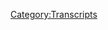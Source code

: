 {{Transcript
    | title         = [[197: Jared Holt from the Sh!tpost Podcast]]
    | caption       = [https://knowledgefight.libsyn.com/knowledge-fight-jared-holt-from-the-shtpost-podcast Listen to this episode on Libsyn]
    | episodeNumber = [[197: Jared Holt from the Sh!tpost Podcast|197]]
    | length        = 01:05:50
}}

{{MessageBox
    | header     = Warning: Bot Generated Content
    | text       = This transcript was automatically generated by transcription software and likely contains many mistakes and misattributions. Please check the audio for definitive quotes, attribution, and context.
    | image      = N3yvass4myg91.webp
    | imagewidth = 50px
    | id         = warning
}}

{{TranscriptBlock
    | name      = Unknown Speaker
    | timestamp = 00:00:00.000
    | text      = Andy in Kansas you're on the air. Thanks for holding
}}

{{TranscriptBlock
    | name      = Unknown Speaker
    | timestamp = 00:00:03.839
    | text      = Hello Alex, I'm a person color I'm a huge fan. I love your work. I love you. Hey everybody welcome back to knowledge fight
}}

{{TranscriptBlock
    | name      = Unknown Speaker
    | timestamp = 00:00:09.640
    | text      = I'm Dan no Jordan in the studio right now. He has gone home for the evening
}}

{{TranscriptBlock
    | name      = Unknown Speaker
    | timestamp = 00:00:13.919
    | text      = He is fulfilled his eight-hour shift here at the podcast
}}

{{TranscriptBlock
    | name      = Unknown Speaker
    | timestamp = 00:00:17.600
    | text      = And he has clocked out put his little time card into the machine went to chunk
}}

{{TranscriptBlock
    | name      = Unknown Speaker
    | timestamp = 00:00:21.519
    | text      = And he locked up when he left he mopped the floors and we appreciate his service. I have no idea
}}

{{TranscriptBlock
    | name      = Unknown Speaker
    | timestamp = 00:00:28.379
    | text      = I am here though to do a little introduction for a bonus episode that we got for you here today
}}

{{TranscriptBlock
    | name      = Unknown Speaker
    | timestamp = 00:00:34.640
    | text      = We have the privilege and the luxury sure why not the pleasure of sitting down with Jared Holt from the
}}

{{TranscriptBlock
    | name      = Unknown Speaker
    | timestamp = 00:00:41.640
    | text      = The shit post podcast which you can find all over wherever
}}

{{TranscriptBlock
    | name      = Unknown Speaker
    | timestamp = 00:00:45.960
    | text      = Podcasts are found, but be forewarned that it is shit
}}

{{TranscriptBlock
    | name      = Unknown Speaker
    | timestamp = 00:00:50.640
    | text      = But with the I is an exclamation point
}}

{{TranscriptBlock
    | name      = Unknown Speaker
    | timestamp = 00:00:52.880
    | text      = so that is something to consider when you're trying to find this and I believe that
}}

{{TranscriptBlock
    | name      = Unknown Speaker
    | timestamp = 00:00:58.719
    | text      = At the end of this episode when we're doing plugs. I may have talked over him while he was saying his plug
}}

{{TranscriptBlock
    | name      = Unknown Speaker
    | timestamp = 00:01:04.599
    | text      = I apologize so now we're doing it up top
}}

{{TranscriptBlock
    | name      = Unknown Speaker
    | timestamp = 00:01:06.959
    | text      = It was a really great time a real thrill a treat to sit down with somebody
}}

{{TranscriptBlock
    | name      = Unknown Speaker
    | timestamp = 00:01:11.079
    | text      = I have a little conversation somebody especially who spends as much time
}}

{{TranscriptBlock
    | name      = Unknown Speaker
    | timestamp = 00:01:14.959
    | text      = Looking at and focusing on and digging into the world of Alex Jones as I do and he also has
}}

{{TranscriptBlock
    | name      = Unknown Speaker
    | timestamp = 00:01:23.079
    | text      = far more
}}

{{TranscriptBlock
    | name      = Unknown Speaker
    | timestamp = 00:01:25.359
    | text      = Scope to the things he looks into with you know monitoring and looking at right-wing
}}

{{TranscriptBlock
    | name      = Unknown Speaker
    | timestamp = 00:01:31.120
    | text      = Propaganda, so there's a real nice real nice time to sit down with him, and I thank him very much for his time
}}

{{TranscriptBlock
    | name      = Unknown Speaker
    | timestamp = 00:01:36.560
    | text      = Please do check out his podcast
}}

{{TranscriptBlock
    | name      = Unknown Speaker
    | timestamp = 00:01:38.640
    | text      = and
}}

{{TranscriptBlock
    | name      = Unknown Speaker
    | timestamp = 00:01:40.640
    | text      = Yeah, I don't I don't know I was going to go to the mailbag and listen to some voicemails, but
}}

{{TranscriptBlock
    | name      = Unknown Speaker
    | timestamp = 00:01:47.400
    | text      = As I sort of thought about it
}}

{{TranscriptBlock
    | name      = Unknown Speaker
    | timestamp = 00:01:49.120
    | text      = I realized that that feels a little bit weird without Jordan here, so we'll get back to you know some policy wonk shoutouts and
}}

{{TranscriptBlock
    | name      = Unknown Speaker
    | timestamp = 00:01:56.959
    | text      = Some some voicemails from the good people out there when he is back in studio
}}

{{TranscriptBlock
    | name      = Unknown Speaker
    | timestamp = 00:02:01.879
    | text      = But for now, please enjoy this very special
}}

{{TranscriptBlock
    | name      = Unknown Speaker
    | timestamp = 00:02:05.260
    | text      = Bonus episode of the podcast with Jared Holt check out his podcast
}}

{{TranscriptBlock
    | name      = Unknown Speaker
    | timestamp = 00:02:10.900
    | text      = Shit post podcast and do follow him on Twitter at Jared L. Holt guys
}}

{{TranscriptBlock
    | name      = Unknown Speaker
    | timestamp = 00:02:17.259
    | text      = Thanks for listening, and we will be back with the regular episode real soon. I'm a policy wonk hello
}}

{{TranscriptBlock
    | name      = Unknown Speaker
    | timestamp = 00:02:24.139
    | text      = Yeah, it's great to be doing a show with somebody who?
}}

{{TranscriptBlock
    | name      = Unknown Speaker
    | timestamp = 00:02:29.060
    | text      = Watches as much Alex Jones as I do I don't come across that very often me, too
}}

{{TranscriptBlock
    | name      = Unknown Speaker
    | timestamp = 00:02:33.340
    | text      = It's a rare thing in this world in this day and age
}}

{{TranscriptBlock
    | name      = Unknown Speaker
    | timestamp = 00:02:36.939
    | text      = to read
}}

{{TranscriptBlock
    | name      = Unknown Speaker
    | timestamp = 00:02:42.699
    | text      = Alright fine
}}

{{TranscriptBlock
    | name      = Unknown Speaker
    | timestamp = 00:02:43.979
    | text      = Yeah, I find it very difficult generally to have a lot of conversations with people because I I end up knowing too much about
}}

{{TranscriptBlock
    | name      = Unknown Speaker
    | timestamp = 00:02:52.259
    | text      = Various worlds they're unsavory to most people
}}

{{TranscriptBlock
    | name      = Unknown Speaker
    | timestamp = 00:02:55.539
    | text      = Yeah, it's it can be kind of tough right. It's like
}}

{{TranscriptBlock
    | name      = Unknown Speaker
    | timestamp = 00:02:59.099
    | text      = The this is almost like an alternate reality in itself, and I feel like once you get that in your brain. It's hard to
}}

{{TranscriptBlock
    | name      = Unknown Speaker
    | timestamp = 00:03:07.740
    | text      = Understand how other people wouldn't know it
}}

{{TranscriptBlock
    | name      = Unknown Speaker
    | timestamp = 00:03:10.620
    | text      = Like you guys you guys there's all this
}}

{{TranscriptBlock
    | name      = Unknown Speaker
    | timestamp = 00:03:12.539
    | text      = It's like you know you have a friend who takes mushrooms for the first time and they they tell you about like everything that you're
}}

{{TranscriptBlock
    | name      = Unknown Speaker
    | timestamp = 00:03:18.780
    | text      = missing out on and
}}

{{TranscriptBlock
    | name      = Unknown Speaker
    | timestamp = 00:03:20.460
    | text      = It's all just sort of illusions. I've made a point that the only person
}}

{{TranscriptBlock
    | name      = Unknown Speaker
    | timestamp = 00:03:25.139
    | text      = Who Dan could actually speak to is Alex Jones, and they would try and kill each other
}}

{{TranscriptBlock
    | name      = Unknown Speaker
    | timestamp = 00:03:30.580
    | text      = They would cancel each other out like antimatter and matter
}}

{{TranscriptBlock
    | name      = Unknown Speaker
    | timestamp = 00:03:35.900
    | text      = But why is that oh
}}

{{TranscriptBlock
    | name      = Unknown Speaker
    | timestamp = 00:03:38.419
    | text      = Because Dan spends as much time listening to Alex Jones talk as Alex Jones listens to himself talk that may actually be fair
}}

{{TranscriptBlock
    | name      = Unknown Speaker
    | timestamp = 00:03:45.340
    | text      = I I spent I basically study him full-time now and have been for the better part of two years, so
}}

{{TranscriptBlock
    | name      = Unknown Speaker
    | timestamp = 00:03:52.460
    | text      = You know really digging into his narratives really trying to unpack where they come from
}}

{{TranscriptBlock
    | name      = Unknown Speaker
    | timestamp = 00:03:58.219
    | text      = And really just doing research into what's the source of this? It's
}}

{{TranscriptBlock
    | name      = Unknown Speaker
    | timestamp = 00:04:04.219
    | text      = something I don't think a lot of people care to pay too much attention to
}}

{{TranscriptBlock
    | name      = Unknown Speaker
    | timestamp = 00:04:08.659
    | text      = So have you read the book them by Ron Johnson John Ronson's book John Ronson? Yeah?
}}

{{TranscriptBlock
    | name      = Unknown Speaker
    | timestamp = 00:04:14.939
    | text      = I haven't read all of them
}}

{{TranscriptBlock
    | name      = Unknown Speaker
    | timestamp = 00:04:16.819
    | text      = but I've read a lot of excerpts and I listened to tons of interviews of him talking about Alex and the perspective that he has is
}}

{{TranscriptBlock
    | name      = Unknown Speaker
    | timestamp = 00:04:24.860
    | text      = It scares me a lot because I think that he could do a lot to take Alex out quite frankly
}}

{{TranscriptBlock
    | name      = Unknown Speaker
    | timestamp = 00:04:29.779
    | text      = Yeah, or at least ruin his image in front of his audience. I don't know if he does enough
}}

{{TranscriptBlock
    | name      = Unknown Speaker
    | timestamp = 00:04:35.540
    | text      = Yeah, like if there's one guy that I want to go on info Wars. I think it's him. He's been on a bunch of times
}}

{{TranscriptBlock
    | name      = Unknown Speaker
    | timestamp = 00:04:41.180
    | text      = Oh really? Yeah, yeah, he comes on almost as a
}}

{{TranscriptBlock
    | name      = Unknown Speaker
    | timestamp = 00:04:44.759
    | text      = a
}}

{{TranscriptBlock
    | name      = Unknown Speaker
    | timestamp = 00:04:45.800
    | text      = amused observer of Alex he
}}

{{TranscriptBlock
    | name      = Unknown Speaker
    | timestamp = 00:04:48.920
    | text      = I guess probably because he has that sort of documentarians distance. He never is too pointed about like Alex
}}

{{TranscriptBlock
    | name      = Unknown Speaker
    | timestamp = 00:04:55.480
    | text      = You know you're making this stuff up to his face, but
}}

{{TranscriptBlock
    | name      = Unknown Speaker
    | timestamp = 00:04:59.279
    | text      = Yeah, I don't I don't understand why he would go on, but he has a bunch you know
}}

{{TranscriptBlock
    | name      = Unknown Speaker
    | timestamp = 00:05:04.839
    | text      = Like Ron Johnson has that sort of documentary approach. How did you get into this originally?
}}

{{TranscriptBlock
    | name      = Unknown Speaker
    | timestamp = 00:05:10.399
    | text      = Well, I I made the mistake of watching info Wars coverage of the election in 2016
}}

{{TranscriptBlock
    | name      = Unknown Speaker
    | timestamp = 00:05:18.079
    | text      = and
}}

{{TranscriptBlock
    | name      = Unknown Speaker
    | timestamp = 00:05:19.759
    | text      = Through a bit of a coincidence. I just saw the ugliness that was behind it
}}

{{TranscriptBlock
    | name      = Unknown Speaker
    | timestamp = 00:05:24.480
    | text      = I was trying to amuse myself because I thought like for the most part political
}}

{{TranscriptBlock
    | name      = Unknown Speaker
    | timestamp = 00:05:30.319
    | text      = Pageantry is a little bit boring and so why not spice it up with Alex Jones screaming about stuff
}}

{{TranscriptBlock
    | name      = Unknown Speaker
    | timestamp = 00:05:34.879
    | text      = I thought that would be a lot of fun
}}

{{TranscriptBlock
    | name      = Unknown Speaker
    | timestamp = 00:05:36.560
    | text      = But then you get you look too closely at it a little bit
}}

{{TranscriptBlock
    | name      = Unknown Speaker
    | timestamp = 00:05:40.759
    | text      = I think you see what it's really about and what I saw was
}}

{{TranscriptBlock
    | name      = Unknown Speaker
    | timestamp = 00:05:45.800
    | text      = Just an organization that was dedicated to reinforcing whiteness and maleness
}}

{{TranscriptBlock
    | name      = Unknown Speaker
    | timestamp = 00:05:52.439
    | text      = against the supposed other of equality and it really bummed me out and
}}

{{TranscriptBlock
    | name      = Unknown Speaker
    | timestamp = 00:05:58.459
    | text      = So I just started started trying to dig into it and at the time me and Jordan
}}

{{TranscriptBlock
    | name      = Unknown Speaker
    | timestamp = 00:06:02.879
    | text      = Were hanging out a lot and drinking a bunch and screaming at each other at bars
}}

{{TranscriptBlock
    | name      = Unknown Speaker
    | timestamp = 00:06:07.319
    | text      = And so we just decided to do that
}}

{{TranscriptBlock
    | name      = Unknown Speaker
    | timestamp = 00:06:11.639
    | text      = No at the time it was actually the complete opposite because what was going on is Dan and I had this weird
}}

{{TranscriptBlock
    | name      = Unknown Speaker
    | timestamp = 00:06:18.199
    | text      = Intense friendship that would last one night
}}

{{TranscriptBlock
    | name      = Unknown Speaker
    | timestamp = 00:06:20.759
    | text      = And then we wouldn't see each other for six months like we would get together and we would talk for like seven hours
}}

{{TranscriptBlock
    | name      = Unknown Speaker
    | timestamp = 00:06:26.279
    | text      = And I'd be like, okay cool. Goodbye. So this was for me like a lot of an excuse just to hang out
}}

{{TranscriptBlock
    | name      = Unknown Speaker
    | timestamp = 00:06:32.060
    | text      = Yeah, so those those sort of things merged a little bit our desire to hang out with each other
}}

{{TranscriptBlock
    | name      = Unknown Speaker
    | timestamp = 00:06:38.120
    | text      = helped create the show and then my
}}

{{TranscriptBlock
    | name      = Unknown Speaker
    | timestamp = 00:06:41.060
    | text      = My theory my working theory from about two years ago that Alex was operating a sort of
}}

{{TranscriptBlock
    | name      = Unknown Speaker
    | timestamp = 00:06:48.480
    | text      = chauvinist white supremacist organization
}}

{{TranscriptBlock
    | name      = Unknown Speaker
    | timestamp = 00:06:51.240
    | text      = Media corporation. So that was sort of the jumping-off point for my research and nothing has disproven that yeah, it's only been reinforced greatly
}}

{{TranscriptBlock
    | name      = Unknown Speaker
    | timestamp = 00:06:59.000
    | text      = So if I get what you're saying
}}

{{TranscriptBlock
    | name      = Unknown Speaker
    | timestamp = 00:07:03.839
    | text      = You watch Infowars for the friendship, yeah
}}

{{TranscriptBlock
    | name      = Unknown Speaker
    | timestamp = 00:07:11.160
    | text      = Like the original conceit for the show is I don't know anything about Alex Jones like what Dan told me was my entire
}}

{{TranscriptBlock
    | name      = Unknown Speaker
    | timestamp = 00:07:18.759
    | text      = you know entrance into the world and
}}

{{TranscriptBlock
    | name      = Unknown Speaker
    | timestamp = 00:07:21.319
    | text      = It has I would go so far as to say ruined my life in a very positive way. Yeah
}}

{{TranscriptBlock
    | name      = Unknown Speaker
    | timestamp = 00:07:27.160
    | text      = Yeah, that's the that's sort of the
}}

{{TranscriptBlock
    | name      = Unknown Speaker
    | timestamp = 00:07:31.160
    | text      = the slogan of our show
}}

{{TranscriptBlock
    | name      = Unknown Speaker
    | timestamp = 00:07:33.959
    | text      = Go to bed somehow. Yeah, I think go to bed turned into our unofficial catchphrase. Yeah, it's it's it's interesting
}}

{{TranscriptBlock
    | name      = Unknown Speaker
    | timestamp = 00:07:41.240
    | text      = I mean it has brought a lot of joy and wonderment to my life
}}

{{TranscriptBlock
    | name      = Unknown Speaker
    | timestamp = 00:07:44.600
    | text      = But at the same time I'm sure you can relate to I'm sure you have probably a similar experience with all the research that you do
}}

{{TranscriptBlock
    | name      = Unknown Speaker
    | timestamp = 00:07:51.399
    | text      = on your end
}}

{{TranscriptBlock
    | name      = Unknown Speaker
    | timestamp = 00:07:52.759
    | text      = about how
}}

{{TranscriptBlock
    | name      = Unknown Speaker
    | timestamp = 00:07:54.560
    | text      = becoming aware of these
}}

{{TranscriptBlock
    | name      = Unknown Speaker
    | timestamp = 00:07:56.399
    | text      = These these worlds makes you realize how much more there is even beyond this that you don't even know about
}}

{{TranscriptBlock
    | name      = Unknown Speaker
    | timestamp = 00:08:03.920
    | text      = Right. It's a it's like so I have sort of a similar background where it's probably two or two and a half years ago
}}

{{TranscriptBlock
    | name      = Unknown Speaker
    | timestamp = 00:08:11.920
    | text      = I first hopped aboard the Infowars train popped my brainforce plus and sat down to
}}

{{TranscriptBlock
    | name      = Unknown Speaker
    | timestamp = 00:08:18.480
    | text      = Just consume the Alex Jones show in almost its entirety like every day
}}

{{TranscriptBlock
    | name      = Unknown Speaker
    | timestamp = 00:08:25.839
    | text      = And then on Mondays, I would like watch the week and stuff
}}

{{TranscriptBlock
    | name      = Unknown Speaker
    | timestamp = 00:08:29.920
    | text      = My secret to it is playing it at like one and a half speed
}}

{{TranscriptBlock
    | name      = Unknown Speaker
    | timestamp = 00:08:35.519
    | text      = That's smart. That's smart
}}

{{TranscriptBlock
    | name      = Unknown Speaker
    | timestamp = 00:08:37.519
    | text      = Dan has not figured that out yet
}}

{{TranscriptBlock
    | name      = Unknown Speaker
    | timestamp = 00:08:39.039
    | text      = I have actually recently had someone tell me that's what I should do and I'm I think I'm gonna have to but
}}

{{TranscriptBlock
    | name      = Unknown Speaker
    | timestamp = 00:08:44.320
    | text      = Yeah, I play it fast and then I skip the commercials and you can like crank through an episode of the Alex Jones show if you're dedicated
}}

{{TranscriptBlock
    | name      = Unknown Speaker
    | timestamp = 00:08:50.559
    | text      = in like an hour and a half
}}

{{TranscriptBlock
    | name      = Unknown Speaker
    | timestamp = 00:08:53.600
    | text      = But
}}

{{TranscriptBlock
    | name      = Unknown Speaker
    | timestamp = 00:08:55.120
    | text      = Some of the stuff I've picked up is really similar to this stuff
}}

{{TranscriptBlock
    | name      = Unknown Speaker
    | timestamp = 00:08:58.799
    | text      = You've picked up. I've you know, it's hard not to see these like white nationalist tropes
}}

{{TranscriptBlock
    | name      = Unknown Speaker
    | timestamp = 00:09:04.799
    | text      = Oh, yeah, and also like you said this sort of chauvinist
}}

{{TranscriptBlock
    | name      = Unknown Speaker
    | timestamp = 00:09:08.639
    | text      = Mentality exhibited on air both through like the the character of Alex Jones and also through
}}

{{TranscriptBlock
    | name      = Unknown Speaker
    | timestamp = 00:09:15.759
    | text      = Some of the guest selection and some of the recurring themes that show up every week on the show. Um, and it's like most recently
}}

{{TranscriptBlock
    | name      = Unknown Speaker
    | timestamp = 00:09:24.080
    | text      = Uh, they've paired with the proud boys, which is gavin mckinnis's group
}}

{{TranscriptBlock
    | name      = Unknown Speaker
    | timestamp = 00:09:28.559
    | text      = Oh my friend they have been on the proud boys tip for a long time. Yeah, I mean last year
}}

{{TranscriptBlock
    | name      = Unknown Speaker
    | timestamp = 00:09:34.000
    | text      = Uh early last year gavin mckinnis was on and the only thing I really remember about that appearance was uh
}}

{{TranscriptBlock
    | name      = Unknown Speaker
    | timestamp = 00:09:39.840
    | text      = He was trying to make the argument that most blackface was reverent
}}

{{TranscriptBlock
    | name      = Unknown Speaker
    | timestamp = 00:09:43.279
    | text      = Uh, it was actually a very respectful thing to african-americans what I remember about that episode was screaming a lot at you for
}}

{{TranscriptBlock
    | name      = Unknown Speaker
    | timestamp = 00:09:50.639
    | text      = Making me aware of the fucking proud boys. Yeah, that was a tough tough guy
}}

{{TranscriptBlock
    | name      = Unknown Speaker
    | timestamp = 00:09:55.039
    | text      = Yeah, yeah. Yeah, and then like and now recently he's been just having like random
}}

{{TranscriptBlock
    | name      = Unknown Speaker
    | timestamp = 00:09:59.679
    | text      = Proud boy members on oh like like a rufio stick man or uh, yeah, like like like rufio who was in portland
}}

{{TranscriptBlock
    | name      = Unknown Speaker
    | timestamp = 00:10:08.960
    | text      = Oh, sorry hook can't get away from it
}}

{{TranscriptBlock
    | name      = Unknown Speaker
    | timestamp = 00:10:13.519
    | text      = Yeah, I mean he's having people on that have you know gotten into violent altercations with counter protesters and stuff and like
}}

{{TranscriptBlock
    | name      = Unknown Speaker
    | timestamp = 00:10:22.879
    | text      = Is sort of glorifying
}}

{{TranscriptBlock
    | name      = Unknown Speaker
    | timestamp = 00:10:24.879
    | text      = that and rewarding that with what you know became over the years a national platform
}}

{{TranscriptBlock
    | name      = Unknown Speaker
    | timestamp = 00:10:33.120
    | text      = I will tell you this the biggest mistake that you have made is
}}

{{TranscriptBlock
    | name      = Unknown Speaker
    | timestamp = 00:10:36.799
    | text      = Not listening to the commercials because they might be my favorite part if you skip through the commercials you miss some
}}

{{TranscriptBlock
    | name      = Unknown Speaker
    | timestamp = 00:10:42.960
    | text      = Some gold here and there less less nowadays
}}

{{TranscriptBlock
    | name      = Unknown Speaker
    | timestamp = 00:10:46.080
    | text      = But back in the past you used to have a lot of really fun commercials diamond gusset jeans
}}

{{TranscriptBlock
    | name      = Unknown Speaker
    | timestamp = 00:10:50.080
    | text      = Is my favorite thing that has ever existed. Yeah, he had an advertiser called diamond gusset jeans that uh
}}

{{TranscriptBlock
    | name      = Unknown Speaker
    | timestamp = 00:10:57.679
    | text      = We did some research into and found that all of their customer reviews were I ordered a large, but this is a medium
}}

{{TranscriptBlock
    | name      = Unknown Speaker
    | timestamp = 00:11:06.159
    | text      = They just said like every one of them is just like I got a random pant size and then whenever I sent it back
}}

{{TranscriptBlock
    | name      = Unknown Speaker
    | timestamp = 00:11:12.480
    | text      = The shipping was like 30 bucks and they didn't send me anything
}}

{{TranscriptBlock
    | name      = Unknown Speaker
    | timestamp = 00:11:15.360
    | text      = Other pants like it's fantastic and then back in like 2009 or so too
}}

{{TranscriptBlock
    | name      = Unknown Speaker
    | timestamp = 00:11:20.240
    | text      = He was uh, one of his sponsors was the most high family ministry, which is like a legitimate cult
}}

{{TranscriptBlock
    | name      = Unknown Speaker
    | timestamp = 00:11:25.679
    | text      = Uh that was running a real elaborate scam operation
}}

{{TranscriptBlock
    | name      = Unknown Speaker
    | timestamp = 00:11:29.600
    | text      = Uh, and he took him on as a sponsor like those sorts of things are pretty fun
}}

{{TranscriptBlock
    | name      = Unknown Speaker
    | timestamp = 00:11:32.559
    | text      = But I generally I agree with you. You should skip the commercials nowadays like with the brain force. Oh, yeah
}}

{{TranscriptBlock
    | name      = Unknown Speaker
    | timestamp = 00:11:37.120
    | text      = Yeah, there's not much not much uh juice in those berries, but I think that's a good thing
}}

{{TranscriptBlock
    | name      = Unknown Speaker
    | timestamp = 00:11:41.600
    | text      = Yeah, there's not much not much uh juice in those berries, but the ad pivots when he goes into a screaming rant
}}

{{TranscriptBlock
    | name      = Unknown Speaker
    | timestamp = 00:11:49.600
    | text      = About how everyone's coming to kill you and they're gonna take your children and they're gonna take them into the basement
}}

{{TranscriptBlock
    | name      = Unknown Speaker
    | timestamp = 00:11:54.879
    | text      = And they're gonna do horrible things to them and it's everybody's going to die and everybody's going to be destroyed
}}

{{TranscriptBlock
    | name      = Unknown Speaker
    | timestamp = 00:11:59.840
    | text      = By the way, uh, we have easter specials still on shipping. Yeah free shipping. It's really good
}}

{{TranscriptBlock
    | name      = Unknown Speaker
    | timestamp = 00:12:06.399
    | text      = You can get brain force. You have no idea globalists will destroy you if you don't give me money
}}

{{TranscriptBlock
    | name      = Unknown Speaker
    | timestamp = 00:12:10.960
    | text      = Super male vitality is about making your dick hard all the time
}}

{{TranscriptBlock
    | name      = Unknown Speaker
    | timestamp = 00:12:16.480
    | text      = My favorite person who does the ad pivots is roger stone whenever he's guest hosting. Those are beautiful
}}

{{TranscriptBlock
    | name      = Unknown Speaker
    | timestamp = 00:12:21.919
    | text      = Have you seen those he's a smooth smooth daddy roger stone
}}

{{TranscriptBlock
    | name      = Unknown Speaker
    | timestamp = 00:12:25.360
    | text      = I hate roger stone and yet in the same way I kind of view him reverently as a trickster god just dancing around the earth
}}

{{TranscriptBlock
    | name      = Unknown Speaker
    | timestamp = 00:12:33.360
    | text      = So discord wherever he goes
}}

{{TranscriptBlock
    | name      = Unknown Speaker
    | timestamp = 00:12:36.320
    | text      = No
}}

{{TranscriptBlock
    | name      = Unknown Speaker
    | timestamp = 00:12:38.000
    | text      = Yeah, he has the nature of like sort of uh gentleman grifter absentee father. Yeah, that's true. I can see that
}}

{{TranscriptBlock
    | name      = Unknown Speaker
    | timestamp = 00:12:44.960
    | text      = There's a little bit of a feel like that. Oh god. Did you just psycho analyze me in a way that I don't feel comfortable with?
}}

{{TranscriptBlock
    | name      = Unknown Speaker
    | timestamp = 00:12:49.759
    | text      = I apologize
}}

{{TranscriptBlock
    | name      = Unknown Speaker
    | timestamp = 00:12:52.639
    | text      = He's good, I I think that that's a lot of his just inborn slickness that roger has and then also he's very uh,
}}

{{TranscriptBlock
    | name      = Unknown Speaker
    | timestamp = 00:12:59.980
    | text      = Chameleon-esque so he's taken on a lot of those uh affectations that alex already had with those smooth
}}

{{TranscriptBlock
    | name      = Unknown Speaker
    | timestamp = 00:13:06.799
    | text      = Smooth transitions to an ad it's interesting to see that sort of like infowars virus infect people like owen shroyers
}}

{{TranscriptBlock
    | name      = Unknown Speaker
    | timestamp = 00:13:14.799
    | text      = We can watch him right now sort of starting to learn how to do the pivot not doing not doing great
}}

{{TranscriptBlock
    | name      = Unknown Speaker
    | timestamp = 00:13:19.840
    | text      = No, but it's still it's coming in there. He's he shows a little bit of potential
}}

{{TranscriptBlock
    | name      = Unknown Speaker
    | timestamp = 00:13:24.080
    | text      = I still maintain that the only person who is going to make it through this whole thing somehow unscathed is roger stone
}}

{{TranscriptBlock
    | name      = Unknown Speaker
    | timestamp = 00:13:30.639
    | text      = Like he's going to be a cockroach at the end like even if the nuclear bomb hit austin
}}

{{TranscriptBlock
    | name      = Unknown Speaker
    | timestamp = 00:13:35.519
    | text      = Austin he'd just like slink away fine
}}

{{TranscriptBlock
    | name      = Unknown Speaker
    | timestamp = 00:13:38.480
    | text      = Yeah, he'd just like crawl out of the sewer and be like we've got some excellent specials in the info war story
}}

{{TranscriptBlock
    | name      = Unknown Speaker
    | timestamp = 00:13:45.519
    | text      = Yeah, pretty much undoubtedly
}}

{{TranscriptBlock
    | name      = Unknown Speaker
    | timestamp = 00:13:47.840
    | text      = um, so yeah, I um
}}

{{TranscriptBlock
    | name      = Unknown Speaker
    | timestamp = 00:13:50.320
    | text      = I don't know. I it's it's kind of interesting because uh as we go through, uh, I try and approach alex and this whole like
}}

{{TranscriptBlock
    | name      = Unknown Speaker
    | timestamp = 00:13:58.639
    | text      = Studying that that we're undertaking with as much of an open mind as I can an open heart
}}

{{TranscriptBlock
    | name      = Unknown Speaker
    | timestamp = 00:14:03.679
    | text      = I try not to condemn him too quickly, uh without cause
}}

{{TranscriptBlock
    | name      = Unknown Speaker
    | timestamp = 00:14:08.559
    | text      = um and and so it
}}

{{TranscriptBlock
    | name      = Unknown Speaker
    | timestamp = 00:14:11.120
    | text      = It's weird because every episode or so, you know every few episodes definitely we end up learning things that are sort of
}}

{{TranscriptBlock
    | name      = Unknown Speaker
    | timestamp = 00:14:18.539
    | text      = transformative in terms of our understanding of alex like we
}}

{{TranscriptBlock
    | name      = Unknown Speaker
    | timestamp = 00:14:21.600
    | text      = We learned not too long ago that he's had at least 10 abortions in his life
}}

{{TranscriptBlock
    | name      = Unknown Speaker
    | timestamp = 00:14:27.360
    | text      = Not him personally. He's paid for at least 10 abortions. Not like he's some kind of mr
}}

{{TranscriptBlock
    | name      = Unknown Speaker
    | timestamp = 00:14:32.240
    | text      = Mom, like arnold schwarzenegger not like that kind of thing and and more troublingly
}}

{{TranscriptBlock
    | name      = Unknown Speaker
    | timestamp = 00:14:36.559
    | text      = He did say on air that some of the women who got these abortions didn't want to did not want it
}}

{{TranscriptBlock
    | name      = Unknown Speaker
    | timestamp = 00:14:42.240
    | text      = And so there's things like that that you learn and it sort of reframes how you look at alex jones the character and the man
}}

{{TranscriptBlock
    | name      = Unknown Speaker
    | timestamp = 00:14:50.480
    | text      = um
}}

{{TranscriptBlock
    | name      = Unknown Speaker
    | timestamp = 00:14:51.200
    | text      = And I bring this up because I don't know if you were listening to his show on monday of this week on uh
}}

{{TranscriptBlock
    | name      = Unknown Speaker
    | timestamp = 00:14:56.559
    | text      = Uh on what would that have been or oh, sorry tuesday on the 21st. Did you did you listen to that show by chance?
}}

{{TranscriptBlock
    | name      = Unknown Speaker
    | timestamp = 00:15:02.799
    | text      = Um, i'm thinking I i've been a little bit busy with other stuff and I have to go back but
}}

{{TranscriptBlock
    | name      = Unknown Speaker
    | timestamp = 00:15:10.000
    | text      = I'm trying to remember if I got to that one
}}

{{TranscriptBlock
    | name      = Unknown Speaker
    | timestamp = 00:15:12.159
    | text      = I'd like to i'd like to see if I can play a clip for you because we have a goddamn doozy
}}

{{TranscriptBlock
    | name      = Unknown Speaker
    | timestamp = 00:15:17.519
    | text      = Um, this is this is something that uh, I think everyone needs to know about let me see if this uh, this will play for you
}}

{{TranscriptBlock
    | name      = Unknown Speaker
    | timestamp = 00:15:23.440
    | text      = You google would google would love to have me arrested and killed guaranteed. See i've never killed anybody
}}

{{TranscriptBlock
    | name      = Unknown Speaker
    | timestamp = 00:15:33.360
    | text      = Technically one guy
}}

{{TranscriptBlock
    | name      = Unknown Speaker
    | timestamp = 00:15:36.399
    | text      = Technically I didn't
}}

{{TranscriptBlock
    | name      = Unknown Speaker
    | timestamp = 00:15:40.000
    | text      = Did that come through that didn't come through oh no god damn it our tech issues are terrible
}}

{{TranscriptBlock
    | name      = Unknown Speaker
    | timestamp = 00:15:47.200
    | text      = Spark spark notes it for me
}}

{{TranscriptBlock
    | name      = Unknown Speaker
    | timestamp = 00:15:49.200
    | text      = I'll send it over to you suffice it to say alex jones, uh confessed on air that he might have killed somebody in his life
}}

{{TranscriptBlock
    | name      = Unknown Speaker
    | timestamp = 00:15:56.720
    | text      = Yeah, yeah to give you a rundown of the clip it's him going like I guarantee google would kill me
}}

{{TranscriptBlock
    | name      = Unknown Speaker
    | timestamp = 00:16:03.100
    | text      = Guarantee, and i've never killed a guy
}}

{{TranscriptBlock
    | name      = Unknown Speaker
    | timestamp = 00:16:06.720
    | text      = Except that one guy. I mean technically I didn't kill him, but he had some health issues and he didn't later but technically
}}

{{TranscriptBlock
    | name      = Unknown Speaker
    | timestamp = 00:16:13.200
    | text      = I didn't
}}

{{TranscriptBlock
    | name      = Unknown Speaker
    | timestamp = 00:16:14.320
    | text      = And you're like what uh, what?
}}

{{TranscriptBlock
    | name      = Unknown Speaker
    | timestamp = 00:16:16.320
    | text      = So
}}

{{TranscriptBlock
    | name      = Unknown Speaker
    | timestamp = 00:16:18.159
    | text      = Yeah, it always amazes me like the weird personal details that alex lets out because like if you remember back to
}}

{{TranscriptBlock
    | name      = Unknown Speaker
    | timestamp = 00:16:25.039
    | text      = uh, you know his custody trial when was that like
}}

{{TranscriptBlock
    | name      = Unknown Speaker
    | timestamp = 00:16:28.559
    | text      = Good, good year ago or so, right? Yeah, I would say about a year ago
}}

{{TranscriptBlock
    | name      = Unknown Speaker
    | timestamp = 00:16:32.480
    | text      = Yeah, uh whenever his lawyers like gave this uh deposition that alex jones is a character
}}

{{TranscriptBlock
    | name      = Unknown Speaker
    | timestamp = 00:16:39.600
    | text      = Uh, you know played by alex jones. He's like playing himself or something. Yeah, uh
}}

{{TranscriptBlock
    | name      = Unknown Speaker
    | timestamp = 00:16:45.360
    | text      = You know, it's it's very easy to see what infowars is doing as sort of stage art in a way
}}

{{TranscriptBlock
    | name      = Unknown Speaker
    | timestamp = 00:16:52.720
    | text      = But every once in a while like yeah these weird details come out that don't seem like it's acting and
}}

{{TranscriptBlock
    | name      = Unknown Speaker
    | timestamp = 00:17:00.399
    | text      = They're a little startling. I I think that i've reached my malcolm gladwell tipping point of uh time listening to him
}}

{{TranscriptBlock
    | name      = Unknown Speaker
    | timestamp = 00:17:07.440
    | text      = I think i've gotten to a point where I can pretty well suss out when there's like when he's saying something he thinks he shouldn't say
}}

{{TranscriptBlock
    | name      = Unknown Speaker
    | timestamp = 00:17:13.759
    | text      = or when he's lying and I generally find that when he's lying about something he adds a bunch of
}}

{{TranscriptBlock
    | name      = Unknown Speaker
    | timestamp = 00:17:19.839
    | text      = Extraneous details and fleshes out the story really well
}}

{{TranscriptBlock
    | name      = Unknown Speaker
    | timestamp = 00:17:24.079
    | text      = And when he's telling the truth, it's something like that where he's like I never I never killed a guy. Well, there's one guy
}}

{{TranscriptBlock
    | name      = Unknown Speaker
    | timestamp = 00:17:30.799
    | text      = Anyway, I technically didn't yeah. Anyways, the chinese are destroying all of us, but I didn't kill a guy
}}

{{TranscriptBlock
    | name      = Unknown Speaker
    | timestamp = 00:17:35.599
    | text      = That's the sort of thing that leads me towards like this is this is not an act. This is somebody struggling
}}

{{TranscriptBlock
    | name      = Unknown Speaker
    | timestamp = 00:17:41.519
    | text      = Somebody struggling
}}

{{TranscriptBlock
    | name      = Unknown Speaker
    | timestamp = 00:17:44.319
    | text      = It just brings me back to that claim that
}}

{{TranscriptBlock
    | name      = Unknown Speaker
    | timestamp = 00:17:47.119
    | text      = Uh, alex jones made that he like slept with 200 women by the time he was like 16. Oh, yeah
}}

{{TranscriptBlock
    | name      = Unknown Speaker
    | timestamp = 00:17:52.799
    | text      = You'll remember that I kind of oh, we remember that I kind of believe that with a little bit of embellishment
}}

{{TranscriptBlock
    | name      = Unknown Speaker
    | timestamp = 00:17:58.160
    | text      = On his end, you know, it's probably more like maybe 40 or 50 or something like that, which is still too many
}}

{{TranscriptBlock
    | name      = Unknown Speaker
    | timestamp = 00:18:03.920
    | text      = Right too many but one of the reasons that I believe that is because he's described
}}

{{TranscriptBlock
    | name      = Unknown Speaker
    | timestamp = 00:18:08.400
    | text      = Uh a childhood that was full of trauma, uh, you know in terms of when he was a young boy
}}

{{TranscriptBlock
    | name      = Unknown Speaker
    | timestamp = 00:18:14.319
    | text      = He talked about one time he got stuck under a house and they were fumigating the house
}}

{{TranscriptBlock
    | name      = Unknown Speaker
    | timestamp = 00:18:19.200
    | text      = And he was just stuck. He was like trapped under a house with
}}

{{TranscriptBlock
    | name      = Unknown Speaker
    | timestamp = 00:18:22.380
    | text      = Extermination chemicals and he got he got hit in the head when he was really young with a giant rock
}}

{{TranscriptBlock
    | name      = Unknown Speaker
    | timestamp = 00:18:28.799
    | text      = Yeah, and then it was like a cinder block
}}

{{TranscriptBlock
    | name      = Unknown Speaker
    | timestamp = 00:18:31.279
    | text      = Yeah, he talks about how his uh, his mom when he was six, uh kicked uh kicked him off her knee and said you don't get
}}

{{TranscriptBlock
    | name      = Unknown Speaker
    | timestamp = 00:18:37.279
    | text      = Love anymore. That was my favorite
}}

{{TranscriptBlock
    | name      = Unknown Speaker
    | timestamp = 00:18:39.519
    | text      = Uh because she wanted him to be a man and not a mama's boy about goddamn knock
}}

{{TranscriptBlock
    | name      = Unknown Speaker
    | timestamp = 00:18:44.559
    | text      = He also may have killed his dog. Uh, he had a dog named knock. Uh,
}}

{{TranscriptBlock
    | name      = Unknown Speaker
    | timestamp = 00:18:48.720
    | text      = And he very graphically described uh killing him, uh on one episode. It was weird. Yeah
}}

{{TranscriptBlock
    | name      = Unknown Speaker
    | timestamp = 00:18:55.599
    | text      = So when he talks about having sex with tons of women, uh, pre, you know younger than you know, most people would consider normal
}}

{{TranscriptBlock
    | name      = Unknown Speaker
    | timestamp = 00:19:03.039
    | text      = I I think that you you take into account a sort of very chaotic childhood and it doesn't
}}

{{TranscriptBlock
    | name      = Unknown Speaker
    | timestamp = 00:19:07.920
    | text      = It doesn't seem that far out of like what the consequence or the you know
}}

{{TranscriptBlock
    | name      = Unknown Speaker
    | timestamp = 00:19:11.440
    | text      = The result that you might expect from someone like that and let's face it. He was hot. He was when he was younger
}}

{{TranscriptBlock
    | name      = Unknown Speaker
    | timestamp = 00:19:16.799
    | text      = He was super hot. Yeah
}}

{{TranscriptBlock
    | name      = Unknown Speaker
    | timestamp = 00:19:20.079
    | text      = Oh, man
}}

{{TranscriptBlock
    | name      = Unknown Speaker
    | timestamp = 00:19:22.240
    | text      = Yeah, I can see where you're coming from
}}

{{TranscriptBlock
    | name      = Unknown Speaker
    | timestamp = 00:19:25.200
    | text      = And then even further like he talked about uh for like not just in that conversation where he was talking about
}}

{{TranscriptBlock
    | name      = Unknown Speaker
    | timestamp = 00:19:30.079
    | text      = He was talking about how many women he'd slept with before he was 16
}}

{{TranscriptBlock
    | name      = Unknown Speaker
    | timestamp = 00:19:33.440
    | text      = He also uh when he had mike rotondo on the guy who was 30 years old and his parents
}}

{{TranscriptBlock
    | name      = Unknown Speaker
    | timestamp = 00:19:38.559
    | text      = Uh sued him to get him out of the house
}}

{{TranscriptBlock
    | name      = Unknown Speaker
    | timestamp = 00:19:40.880
    | text      = um
}}

{{TranscriptBlock
    | name      = Unknown Speaker
    | timestamp = 00:19:41.680
    | text      = Alex was trying to give him a pep talk and he said that by the time he was 12 he'd already become a man
}}

{{TranscriptBlock
    | name      = Unknown Speaker
    | timestamp = 00:19:47.680
    | text      = saying that he had had sex at 11 and
}}

{{TranscriptBlock
    | name      = Unknown Speaker
    | timestamp = 00:19:50.960
    | text      = whether or not you know you want to
}}

{{TranscriptBlock
    | name      = Unknown Speaker
    | timestamp = 00:19:53.440
    | text      = You know
}}

{{TranscriptBlock
    | name      = Unknown Speaker
    | timestamp = 00:19:54.319
    | text      = It's probably he thought it was a good idea
}}

{{TranscriptBlock
    | name      = Unknown Speaker
    | timestamp = 00:19:56.319
    | text      = But even so you know sexual activity at that young of age could be very traumatic
}}

{{TranscriptBlock
    | name      = Unknown Speaker
    | timestamp = 00:20:00.799
    | text      = No, he's he's lionized his own sexual abuse
}}

{{TranscriptBlock
    | name      = Unknown Speaker
    | timestamp = 00:20:04.079
    | text      = Like he was truly sexually abused and he's playing it off as like a his words as truth
}}

{{TranscriptBlock
    | name      = Unknown Speaker
    | timestamp = 00:20:10.319
    | text      = Like what he's describing is a child being victimized, right? Absolutely. So
}}

{{TranscriptBlock
    | name      = Unknown Speaker
    | timestamp = 00:20:14.640
    | text      = that that sort of thing is always like
}}

{{TranscriptBlock
    | name      = Unknown Speaker
    | timestamp = 00:20:17.440
    | text      = You know, he says he'd had sex with 150 women. Maybe he has yeah
}}

{{TranscriptBlock
    | name      = Unknown Speaker
    | timestamp = 00:20:21.440
    | text      = Yeah, I mean what are you gonna do? It's awful that he considers that a brag. Yeah, but
}}

{{TranscriptBlock
    | name      = Unknown Speaker
    | timestamp = 00:20:27.440
    | text      = I don't know. So i'd be interested to hear like you seem to
}}

{{TranscriptBlock
    | name      = Unknown Speaker
    | timestamp = 00:20:32.160
    | text      = you know, you have the perspective that like
}}

{{TranscriptBlock
    | name      = Unknown Speaker
    | timestamp = 00:20:34.720
    | text      = uh, alex jones
}}

{{TranscriptBlock
    | name      = Unknown Speaker
    | timestamp = 00:20:36.559
    | text      = has experienced a
}}

{{TranscriptBlock
    | name      = Unknown Speaker
    | timestamp = 00:20:38.559
    | text      = Seemingly major trauma in his life. Oh, absolutely
}}

{{TranscriptBlock
    | name      = Unknown Speaker
    | timestamp = 00:20:42.720
    | text      = uh
}}

{{TranscriptBlock
    | name      = Unknown Speaker
    | timestamp = 00:20:43.920
    | text      = You know and it's it is sort of fascinating to see that play out in the form of a
}}

{{TranscriptBlock
    | name      = Unknown Speaker
    | timestamp = 00:20:49.440
    | text      = daily broadcast
}}

{{TranscriptBlock
    | name      = Unknown Speaker
    | timestamp = 00:20:53.599
    | text      = You know, I how do you see that play out like during infowars segments
}}

{{TranscriptBlock
    | name      = Unknown Speaker
    | timestamp = 00:20:59.200
    | text      = I think that one of the ways is that he manifests like really childish thinking like the way he
}}

{{TranscriptBlock
    | name      = Unknown Speaker
    | timestamp = 00:21:05.680
    | text      = um
}}

{{TranscriptBlock
    | name      = Unknown Speaker
    | timestamp = 00:21:06.700
    | text      = creates artificial cause and effect all the time that sort of thing, um his leaps of logic and his just inability to
}}

{{TranscriptBlock
    | name      = Unknown Speaker
    | timestamp = 00:21:13.759
    | text      = Under like he always refers to primary sources and stuff like that, but he never actually understands the context that those sources come from
}}

{{TranscriptBlock
    | name      = Unknown Speaker
    | timestamp = 00:21:21.920
    | text      = Um, and it's very adolescent. So I would say that to some extent the entirety of his show is a manifestation of
}}

{{TranscriptBlock
    | name      = Unknown Speaker
    | timestamp = 00:21:29.039
    | text      = Someone who's frozen in time. Yeah. Yeah a kind of intellectual arrested development, uh, where he's just not able to wrestle with nuance
}}

{{TranscriptBlock
    | name      = Unknown Speaker
    | timestamp = 00:21:36.960
    | text      = He's very angry
}}

{{TranscriptBlock
    | name      = Unknown Speaker
    | timestamp = 00:21:38.960
    | text      = Um, he feels like he's lost something and he's mad at some nebulous entity out in the world
}}

{{TranscriptBlock
    | name      = Unknown Speaker
    | timestamp = 00:21:45.680
    | text      = Yeah, he feels has deprived him of that
}}

{{TranscriptBlock
    | name      = Unknown Speaker
    | timestamp = 00:21:48.240
    | text      = He really does like if you if you read so much about serial killer like backstories
}}

{{TranscriptBlock
    | name      = Unknown Speaker
    | timestamp = 00:21:54.880
    | text      = He has so similar
}}

{{TranscriptBlock
    | name      = Unknown Speaker
    | timestamp = 00:21:57.759
    | text      = uh
}}

{{TranscriptBlock
    | name      = Unknown Speaker
    | timestamp = 00:21:58.640
    | text      = Uh a childhood that you're like, well at least you didn't kill like 15 people like that's just one in theory. Yeah
}}

{{TranscriptBlock
    | name      = Unknown Speaker
    | timestamp = 00:22:04.960
    | text      = Yeah, practically technically technically just one
}}

{{TranscriptBlock
    | name      = Unknown Speaker
    | timestamp = 00:22:10.299
    | text      = Allegedly alleged by Alex. No, no, it's it's a
}}

{{TranscriptBlock
    | name      = Unknown Speaker
    | timestamp = 00:22:14.259
    | text      = Confessed by Alex
}}

{{TranscriptBlock
    | name      = Unknown Speaker
    | timestamp = 00:22:16.339
    | text      = Because I I don't know it's uh
}}

{{TranscriptBlock
    | name      = Unknown Speaker
    | timestamp = 00:22:17.779
    | text      = It's it's tough to say because you have these sorts of things and these these trends and you
}}

{{TranscriptBlock
    | name      = Unknown Speaker
    | timestamp = 00:22:22.740
    | text      = You kind of want to give somebody a bit of pity
}}

{{TranscriptBlock
    | name      = Unknown Speaker
    | timestamp = 00:22:25.140
    | text      = Uh, but at the same time it's very difficult when you actually listen to what he puts out into the world and how
}}

{{TranscriptBlock
    | name      = Unknown Speaker
    | timestamp = 00:22:31.299
    | text      = He's affected a lot of people. Yeah
}}

{{TranscriptBlock
    | name      = Unknown Speaker
    | timestamp = 00:22:33.299
    | text      = So i'm actually interested. How did you start doing this? Was this like, uh work or did you just become fascinated by this?
}}

{{TranscriptBlock
    | name      = Unknown Speaker
    | timestamp = 00:22:41.579
    | text      = Alex, um, it was a little bit of both. Uh, I used to work at this place called, uh media matters for america
}}

{{TranscriptBlock
    | name      = Unknown Speaker
    | timestamp = 00:22:49.380
    | text      = Soros
}}

{{TranscriptBlock
    | name      = Unknown Speaker
    | timestamp = 00:22:52.819
    | text      = Yeah, uh
}}

{{TranscriptBlock
    | name      = Unknown Speaker
    | timestamp = 00:22:55.140
    | text      = Nazi collaborator Soros
}}

{{TranscriptBlock
    | name      = Unknown Speaker
    | timestamp = 00:22:57.140
    | text      = Oh my god, I I went to an alex jones press conference when he was in dc one week and it was like recently
}}

{{TranscriptBlock
    | name      = Unknown Speaker
    | timestamp = 00:23:04.740
    | text      = Yeah, it was uh earlier this year lucky duck
}}

{{TranscriptBlock
    | name      = Unknown Speaker
    | timestamp = 00:23:08.099
    | text      = Oh, dude, that was that was an experience. Yeah, and once he figured out who I was
}}

{{TranscriptBlock
    | name      = Unknown Speaker
    | timestamp = 00:23:14.579
    | text      = He just went off
}}

{{TranscriptBlock
    | name      = Unknown Speaker
    | timestamp = 00:23:17.460
    | text      = Um on you specifically
}}

{{TranscriptBlock
    | name      = Unknown Speaker
    | timestamp = 00:23:19.940
    | text      = Yeah, he like singled me out in the crowd and he's like that guy works for a nazi
}}

{{TranscriptBlock
    | name      = Unknown Speaker
    | timestamp = 00:23:24.819
    | text      = collaborator
}}

{{TranscriptBlock
    | name      = Unknown Speaker
    | timestamp = 00:23:27.240
    | text      = I think I saw this in the live feed. Yeah, that's crazy. Yeah. Yeah, that was me. Congratulations. Yeah, I know we're we're very
}}

{{TranscriptBlock
    | name      = Unknown Speaker
    | timestamp = 00:23:35.000
    | text      = Excited for you
}}

{{TranscriptBlock
    | name      = Unknown Speaker
    | timestamp = 00:23:37.000
    | text      = Yeah, it's uh, that was a hell of a day
}}

{{TranscriptBlock
    | name      = Unknown Speaker
    | timestamp = 00:23:40.359
    | text      = uh
}}

{{TranscriptBlock
    | name      = Unknown Speaker
    | timestamp = 00:23:41.400
    | text      = but
}}

{{TranscriptBlock
    | name      = Unknown Speaker
    | timestamp = 00:23:42.599
    | text      = Yeah, so I started uh
}}

{{TranscriptBlock
    | name      = Unknown Speaker
    | timestamp = 00:23:45.400
    | text      = doing stuff with media matters and
}}

{{TranscriptBlock
    | name      = Unknown Speaker
    | timestamp = 00:23:48.119
    | text      = You know, there's like a weekly
}}

{{TranscriptBlock
    | name      = Unknown Speaker
    | timestamp = 00:23:50.200
    | text      = sort of mix of stuff I had to listen to like rush limbaugh sean hannity alex jones and I just thought the info war stuff was
}}

{{TranscriptBlock
    | name      = Unknown Speaker
    | timestamp = 00:23:57.240
    | text      = More interesting. Yeah, or at the very least more entertaining
}}

{{TranscriptBlock
    | name      = Unknown Speaker
    | timestamp = 00:24:01.480
    | text      = Oh, yeah, it was like watching a daily train wreck
}}

{{TranscriptBlock
    | name      = Unknown Speaker
    | timestamp = 00:24:05.880
    | text      = Um, so I sort of stepped on that and now that uh, you know, I do work at a place called, uh,
}}

{{TranscriptBlock
    | name      = Unknown Speaker
    | timestamp = 00:24:12.759
    | text      = Right wing watch which for the money to or for the record does not get soros money. That's good. Good to know
}}

{{TranscriptBlock
    | name      = Unknown Speaker
    | timestamp = 00:24:18.200
    | text      = I don't think alex cares but no, no, no, absolutely not
}}

{{TranscriptBlock
    | name      = Unknown Speaker
    | timestamp = 00:24:22.839
    | text      = um
}}

{{TranscriptBlock
    | name      = Unknown Speaker
    | timestamp = 00:24:24.440
    | text      = and
}}

{{TranscriptBlock
    | name      = Unknown Speaker
    | timestamp = 00:24:25.720
    | text      = I just sort of stuck with it, I guess and
}}

{{TranscriptBlock
    | name      = Unknown Speaker
    | timestamp = 00:24:29.000
    | text      = I thought about like different ways
}}

{{TranscriptBlock
    | name      = Unknown Speaker
    | timestamp = 00:24:30.680
    | text      = I could approach it any time he's in the area or at an event that I think I might go to
}}

{{TranscriptBlock
    | name      = Unknown Speaker
    | timestamp = 00:24:36.440
    | text      = I try to work that angle into it and
}}

{{TranscriptBlock
    | name      = Unknown Speaker
    | timestamp = 00:24:39.480
    | text      = Try to figure out how it fits into the broader info wars universe or or zeitgeist
}}

{{TranscriptBlock
    | name      = Unknown Speaker
    | timestamp = 00:24:44.619
    | text      = Uh
}}

{{TranscriptBlock
    | name      = Unknown Speaker
    | timestamp = 00:24:46.619
    | text      = Yeah, and something that's like become really fascinating to me i'm interested to hear your thoughts. It's just sort of
}}

{{TranscriptBlock
    | name      = Unknown Speaker
    | timestamp = 00:24:53.339
    | text      = You know this
}}

{{TranscriptBlock
    | name      = Unknown Speaker
    | timestamp = 00:24:55.019
    | text      = trauma
}}

{{TranscriptBlock
    | name      = Unknown Speaker
    | timestamp = 00:24:56.140
    | text      = inspired train wreck that happens on air every day like the sorts of people that it attracts because
}}

{{TranscriptBlock
    | name      = Unknown Speaker
    | timestamp = 00:25:04.940
    | text      = alex jones has mega fans and he has a lot of them that will travel to like go see
}}

{{TranscriptBlock
    | name      = Unknown Speaker
    | timestamp = 00:25:11.579
    | text      = Him or other info wars hosts at different events
}}

{{TranscriptBlock
    | name      = Unknown Speaker
    | timestamp = 00:25:15.980
    | text      = And it's always the most curious bunch of people
}}

{{TranscriptBlock
    | name      = Unknown Speaker
    | timestamp = 00:25:20.700
    | text      = How so
}}

{{TranscriptBlock
    | name      = Unknown Speaker
    | timestamp = 00:25:22.700
    | text      = Well, it's a lot of live streamers first off
}}

{{TranscriptBlock
    | name      = Unknown Speaker
    | timestamp = 00:25:25.339
    | text      = That was like that's something i've noticed at a bunch of events is this people with their own sort of spin-off live stream
}}

{{TranscriptBlock
    | name      = Unknown Speaker
    | timestamp = 00:25:32.380
    | text      = right-wing conspiracy theory styled shows
}}

{{TranscriptBlock
    | name      = Unknown Speaker
    | timestamp = 00:25:36.059
    | text      = That you know are there to hopefully interview alex jones or meet out alex jones or try to get a job with alex jones
}}

{{TranscriptBlock
    | name      = Unknown Speaker
    | timestamp = 00:25:43.579
    | text      = One thing I think that that that sort of triggers in my mind is like that really makes sense because most of alex's
}}

{{TranscriptBlock
    | name      = Unknown Speaker
    | timestamp = 00:25:50.059
    | text      = Employees came from contests that he ran like uh lianne mackadoo and david knight were both people that came into the fold through
}}

{{TranscriptBlock
    | name      = Unknown Speaker
    | timestamp = 00:25:57.799
    | text      = Contests and hoehen schroyer came aboard because he was making like antagonistic youtube videos and he got no idea what he was doing
}}

{{TranscriptBlock
    | name      = Unknown Speaker
    | timestamp = 00:26:04.700
    | text      = Youtube videos and he got in touch with alex millie weavers, uh, I believe fairly similar
}}

{{TranscriptBlock
    | name      = Unknown Speaker
    | timestamp = 00:26:10.619
    | text      = So a lot of his actual employees feed the myth that like if you just go find him and you're doing something
}}

{{TranscriptBlock
    | name      = Unknown Speaker
    | timestamp = 00:26:16.619
    | text      = He'll bring you aboard and then even beyond that
}}

{{TranscriptBlock
    | name      = Unknown Speaker
    | timestamp = 00:26:20.059
    | text      = um back in back in the day
}}

{{TranscriptBlock
    | name      = Unknown Speaker
    | timestamp = 00:26:22.779
    | text      = Most of his callers, uh, like nowadays they'll call in and be like alex
}}

{{TranscriptBlock
    | name      = Unknown Speaker
    | timestamp = 00:26:26.460
    | text      = I want to tell you that alpha brain is the best. Uh, and now here's my question whereas back in the day
}}

{{TranscriptBlock
    | name      = Unknown Speaker
    | timestamp = 00:26:31.500
    | text      = You'd get callers and they'd all be like hey alex. I'm putting together an infowars rap album. Can I plug it?
}}

{{TranscriptBlock
    | name      = Unknown Speaker
    | timestamp = 00:26:37.420
    | text      = That was fun. Everybody would call in with their own thing and plug it. So alex was kind of like, um
}}

{{TranscriptBlock
    | name      = Unknown Speaker
    | timestamp = 00:26:43.339
    | text      = A distribution center like his web or his radio show was like this place that you could get your thing out
}}

{{TranscriptBlock
    | name      = Unknown Speaker
    | timestamp = 00:26:49.019
    | text      = And I think he really encouraged that ethos in his audience. So I'm not too surprised to hear that now
}}

{{TranscriptBlock
    | name      = Unknown Speaker
    | timestamp = 00:26:54.779
    | text      = Uh, the youtube streaming stuff has become so much more prevalent that that's still the case what's more interesting?
}}

{{TranscriptBlock
    | name      = Unknown Speaker
    | timestamp = 00:27:00.299
    | text      = More interesting, uh, not to not to one-up you like a douchebag
}}

{{TranscriptBlock
    | name      = Unknown Speaker
    | timestamp = 00:27:04.700
    | text      = Uh, what I find more interesting is how much he openly disdains his listeners hates them
}}

{{TranscriptBlock
    | name      = Unknown Speaker
    | timestamp = 00:27:10.700
    | text      = he hates his listeners like anytime somebody calls in there's a certain expectation of like
}}

{{TranscriptBlock
    | name      = Unknown Speaker
    | timestamp = 00:27:17.180
    | text      = You're gonna say some dumb shit and i'm gonna have to pretend that it's okay
}}

{{TranscriptBlock
    | name      = Unknown Speaker
    | timestamp = 00:27:21.259
    | text      = And he'll just often just cut people off and and act like his own narrative is what you were talking about
}}

{{TranscriptBlock
    | name      = Unknown Speaker
    | timestamp = 00:27:27.500
    | text      = And it'll just be like hey, did you know that uh space is owned by dogs who live in their own home?
}}

{{TranscriptBlock
    | name      = Unknown Speaker
    | timestamp = 00:27:34.779
    | text      = Well, yeah, of course I did and that's why the chinese are running everything now and you're like that's you didn't engage with that
}}

{{TranscriptBlock
    | name      = Unknown Speaker
    | timestamp = 00:27:41.420
    | text      = Yeah, he does that a lot. He does that even to his own guests sometimes. Oh, oh, yeah
}}

{{TranscriptBlock
    | name      = Unknown Speaker
    | timestamp = 00:27:47.019
    | text      = There are probably only like five or six guests that i've seen that he always gives deference to and always gives respect
}}

{{TranscriptBlock
    | name      = Unknown Speaker
    | timestamp = 00:27:53.579
    | text      = There's like the rogers of the world. There's this guy named steve quail who's like this weird, uh, religious
}}

{{TranscriptBlock
    | name      = Unknown Speaker
    | timestamp = 00:27:59.660
    | text      = Prophet of some sort alex never cuts him off treats him like a king. Well, he's a prophet. How can you cut off a prophet?
}}

{{TranscriptBlock
    | name      = Unknown Speaker
    | timestamp = 00:28:06.059
    | text      = Yeah, you don't cut off the profit. That's just rude like
}}

{{TranscriptBlock
    | name      = Unknown Speaker
    | timestamp = 00:28:09.180
    | text      = Did you think uh, elijah was cut off all the time? Hell no
}}

{{TranscriptBlock
    | name      = Unknown Speaker
    | timestamp = 00:28:13.339
    | text      = You listen to what elijah has to say. I don't even know if he died. No. Nope. Probably not by the way
}}

{{TranscriptBlock
    | name      = Unknown Speaker
    | timestamp = 00:28:18.940
    | text      = By the way, did you guys book that profit for this? We have a we have a we have a profit loss statement
}}

{{TranscriptBlock
    | name      = Unknown Speaker
    | timestamp = 00:28:26.700
    | text      = All right. All right. I'm gonna move on
}}

{{TranscriptBlock
    | name      = Unknown Speaker
    | timestamp = 00:28:30.539
    | text      = Yeah, something told me that like mine was gonna be here but I don't know man, I guess I guess I was wrong
}}

{{TranscriptBlock
    | name      = Unknown Speaker
    | timestamp = 00:28:36.299
    | text      = Profits are notoriously, uh flaky. That's what i've found
}}

{{TranscriptBlock
    | name      = Unknown Speaker
    | timestamp = 00:28:40.380
    | text      = um, the uh
}}

{{TranscriptBlock
    | name      = Unknown Speaker
    | timestamp = 00:28:41.900
    | text      = The guest that I would say is my favorite. I think uh, just because of the the weirdness
}}

{{TranscriptBlock
    | name      = Unknown Speaker
    | timestamp = 00:28:47.180
    | text      = I don't know how much you have uh, wrestled with uh, steve pocanik. Are you uh, are you aware of steve pocanik?
}}

{{TranscriptBlock
    | name      = Unknown Speaker
    | timestamp = 00:28:54.460
    | text      = I am
}}

{{TranscriptBlock
    | name      = Unknown Speaker
    | timestamp = 00:28:55.819
    | text      = I'm, sorry to hear that
}}

{{TranscriptBlock
    | name      = Unknown Speaker
    | timestamp = 00:28:57.259
    | text      = Most people aren't and they should be you know, like alex jones ever. He's on everybody's lips. Everybody's writing
}}

{{TranscriptBlock
    | name      = Unknown Speaker
    | timestamp = 00:29:03.579
    | text      = uh big write-ups about him and and all this and no one really knows
}}

{{TranscriptBlock
    | name      = Unknown Speaker
    | timestamp = 00:29:08.140
    | text      = The nature of like one of the big sources of his narrative now admittedly the most interesting that steve pocanik ever did was uh
}}

{{TranscriptBlock
    | name      = Unknown Speaker
    | timestamp = 00:29:15.099
    | text      = get a call from alex in the middle of a hurricane and
}}

{{TranscriptBlock
    | name      = Unknown Speaker
    | timestamp = 00:29:19.019
    | text      = Bitch out at him like for the first time steve pocanik was just like great alex. Yeah, sure
}}

{{TranscriptBlock
    | name      = Unknown Speaker
    | timestamp = 00:29:23.660
    | text      = We're gonna talk about your narratives right now. I'm in a goddamn hurricane
}}

{{TranscriptBlock
    | name      = Unknown Speaker
    | timestamp = 00:29:28.140
    | text      = There was a was it uh during it was that florida hurricane. Yeah. Yeah. Yeah, not too long ago
}}

{{TranscriptBlock
    | name      = Unknown Speaker
    | timestamp = 00:29:33.420
    | text      = Uh, alex called him, uh to do an interview on the show and as soon as they started talking steve was like alex
}}

{{TranscriptBlock
    | name      = Unknown Speaker
    | timestamp = 00:29:39.579
    | text      = I thought you were calling to ask how i'm doing
}}

{{TranscriptBlock
    | name      = Unknown Speaker
    | timestamp = 00:29:41.579
    | text      = Doing
}}

{{TranscriptBlock
    | name      = Unknown Speaker
    | timestamp = 00:29:46.220
    | text      = He was personally offended by it it was fantastic
}}

{{TranscriptBlock
    | name      = Unknown Speaker
    | timestamp = 00:29:51.099
    | text      = Yeah, but steve pocanik uses his like
}}

{{TranscriptBlock
    | name      = Unknown Speaker
    | timestamp = 00:29:54.779
    | text      = Former like state department status to lend info wars credibility
}}

{{TranscriptBlock
    | name      = Unknown Speaker
    | timestamp = 00:29:59.259
    | text      = which if you don't know who he is and like how far out he is that
}}

{{TranscriptBlock
    | name      = Unknown Speaker
    | timestamp = 00:30:04.700
    | text      = That could
}}

{{TranscriptBlock
    | name      = Unknown Speaker
    | timestamp = 00:30:05.980
    | text      = If you're gullible, I guess or susceptible or new
}}

{{TranscriptBlock
    | name      = Unknown Speaker
    | timestamp = 00:30:08.539
    | text      = To who this guy is that could be a little concerning. Yeah, and like even as recently as like
}}

{{TranscriptBlock
    | name      = Unknown Speaker
    | timestamp = 00:30:16.059
    | text      = I don't know six months ago or so
}}

{{TranscriptBlock
    | name      = Unknown Speaker
    | timestamp = 00:30:17.660
    | text      = He was on david knight's show real news and was talking about how sandy hook is fake
}}

{{TranscriptBlock
    | name      = Unknown Speaker
    | timestamp = 00:30:21.819
    | text      = Which is kind of running counter to alex's efforts to like let's not talk about this ever. Oh, yeah, so, uh,
}}

{{TranscriptBlock
    | name      = Unknown Speaker
    | timestamp = 00:30:27.099
    | text      = He yeah steve pocanik's, uh, he's a wild man
}}

{{TranscriptBlock
    | name      = Unknown Speaker
    | timestamp = 00:30:29.500
    | text      = The only thing that saved alex there is david knight's show is too boring to listen to ever. Yeah
}}

{{TranscriptBlock
    | name      = Unknown Speaker
    | timestamp = 00:30:35.579
    | text      = Yeah, I skip it most of the time. It's a wise decision
}}

{{TranscriptBlock
    | name      = Unknown Speaker
    | timestamp = 00:30:40.059
    | text      = Guys a human quaalude. Yeah, I don't think we talk about anybody but al all of his co-hosts and all of his like guest hosts
}}

{{TranscriptBlock
    | name      = Unknown Speaker
    | timestamp = 00:30:47.819
    | text      = We all just like nah hard pass. You're not crazy enough
}}

{{TranscriptBlock
    | name      = Unknown Speaker
    | timestamp = 00:30:52.140
    | text      = They don't have it no and but that's also part of alex's hiring strategy is he's always going to hire people who he feels like
}}

{{TranscriptBlock
    | name      = Unknown Speaker
    | timestamp = 00:31:00.299
    | text      = Aren't a threat to his supremacy like the closest one is a
}}

{{TranscriptBlock
    | name      = Unknown Speaker
    | timestamp = 00:31:04.700
    | text      = What's his dumb face?
}}

{{TranscriptBlock
    | name      = Unknown Speaker
    | timestamp = 00:31:06.700
    | text      = No, no, no the british prison paul paul joseph, watson. Yeah
}}

{{TranscriptBlock
    | name      = Unknown Speaker
    | timestamp = 00:31:10.700
    | text      = Yeah, who's who should be lit on fire and then just peed on forever and it's a even that guy is
}}

{{TranscriptBlock
    | name      = Unknown Speaker
    | timestamp = 00:31:18.140
    | text      = Is too much of a ponce to ever really, uh compare to alex's intense, uh, uh toxic max masculinity
}}

{{TranscriptBlock
    | name      = Unknown Speaker
    | timestamp = 00:31:28.299
    | text      = But uh, I do have to admire paul's dedication to the brand, uh, whenever he's like
}}

{{TranscriptBlock
    | name      = Unknown Speaker
    | timestamp = 00:31:34.299
    | text      = whenever he like made this video about
}}

{{TranscriptBlock
    | name      = Unknown Speaker
    | timestamp = 00:31:37.420
    | text      = soy boys or whatever and
}}

{{TranscriptBlock
    | name      = Unknown Speaker
    | timestamp = 00:31:40.299
    | text      = Someone pointed out that the infowars brainforce thing that he's always selling contains soy
}}

{{TranscriptBlock
    | name      = Unknown Speaker
    | timestamp = 00:31:46.220
    | text      = And he just doubled all the way the fuck down
}}

{{TranscriptBlock
    | name      = Unknown Speaker
    | timestamp = 00:31:48.700
    | text      = He's unflappable. You gotta respect it. Oh, yeah, absolutely
}}

{{TranscriptBlock
    | name      = Unknown Speaker
    | timestamp = 00:31:52.380
    | text      = He has the he has that kind of smugness that you can't punch out of somebody, you know
}}

{{TranscriptBlock
    | name      = Unknown Speaker
    | timestamp = 00:31:57.019
    | text      = Like it it's just he has he has that face that just drives people crazy and he knows it and that's his weapon
}}

{{TranscriptBlock
    | name      = Unknown Speaker
    | timestamp = 00:32:03.259
    | text      = It's it's really
}}

{{TranscriptBlock
    | name      = Unknown Speaker
    | timestamp = 00:32:05.500
    | text      = It's great. Uh, it really works with his like really fast edited videos that he puts up, you know
}}

{{TranscriptBlock
    | name      = Unknown Speaker
    | timestamp = 00:32:10.779
    | text      = it really is good for like trying to piss off people and and uh,
}}

{{TranscriptBlock
    | name      = Unknown Speaker
    | timestamp = 00:32:15.019
    | text      = You know sort of invigorate the base that likes to piss off other people
}}

{{TranscriptBlock
    | name      = Unknown Speaker
    | timestamp = 00:32:18.619
    | text      = yeah, uh, but put him in front of the camera for like five minutes without fast cuts and he's
}}

{{TranscriptBlock
    | name      = Unknown Speaker
    | timestamp = 00:32:25.180
    | text      = He's kind of hopeless. Yeah, he's not really very good without his editor. That's that's his real talent is like
}}

{{TranscriptBlock
    | name      = Unknown Speaker
    | timestamp = 00:32:30.539
    | text      = like understanding the the attention span necessity like he is willing to
}}

{{TranscriptBlock
    | name      = Unknown Speaker
    | timestamp = 00:32:36.720
    | text      = Cut and and almost by himself go at 1.5 times speed, you know
}}

{{TranscriptBlock
    | name      = Unknown Speaker
    | timestamp = 00:32:42.640
    | text      = Like you can he can say something really boring
}}

{{TranscriptBlock
    | name      = Unknown Speaker
    | timestamp = 00:32:45.759
    | text      = But he says it's so quick that you you skip over the stuff and you're like, oh, he's he's saying something racist here
}}

{{TranscriptBlock
    | name      = Unknown Speaker
    | timestamp = 00:32:52.400
    | text      = Yay, yeah, so I you know
}}

{{TranscriptBlock
    | name      = Unknown Speaker
    | timestamp = 00:32:55.200
    | text      = So paul has like main, you know mastered the art of creating outrage and
}}

{{TranscriptBlock
    | name      = Unknown Speaker
    | timestamp = 00:33:02.640
    | text      = Alex jones, I think attracts people like just because he's so eccentric
}}

{{TranscriptBlock
    | name      = Unknown Speaker
    | timestamp = 00:33:08.480
    | text      = but
}}

{{TranscriptBlock
    | name      = Unknown Speaker
    | timestamp = 00:33:09.359
    | text      = you know sort of circling back to this question of like
}}

{{TranscriptBlock
    | name      = Unknown Speaker
    | timestamp = 00:33:13.680
    | text      = Who watches infowars? I you know, you sort of had that
}}

{{TranscriptBlock
    | name      = Unknown Speaker
    | timestamp = 00:33:18.160
    | text      = Uh, you know, you called it like a malcolm gladwell analysis of alex jones. Um
}}

{{TranscriptBlock
    | name      = Unknown Speaker
    | timestamp = 00:33:24.000
    | text      = And i'm curious what you think
}}

{{TranscriptBlock
    | name      = Unknown Speaker
    | timestamp = 00:33:27.440
    | text      = you know the history and
}}

{{TranscriptBlock
    | name      = Unknown Speaker
    | timestamp = 00:33:29.599
    | text      = mannerisms of alex jones might be able to tell us about
}}

{{TranscriptBlock
    | name      = Unknown Speaker
    | timestamp = 00:33:33.759
    | text      = Uh his viewership at least in the most general sense. Oh, I can tell you dan has the uh serious answer to this one
}}

{{TranscriptBlock
    | name      = Unknown Speaker
    | timestamp = 00:33:40.960
    | text      = Well, I I think that it's uh, it's changed over time. Certainly. I think that uh, probably
}}

{{TranscriptBlock
    | name      = Unknown Speaker
    | timestamp = 00:33:47.039
    | text      = You know in the probably late 90s. It was a lot of really hardcore militia folk who were listening
}}

{{TranscriptBlock
    | name      = Unknown Speaker
    | timestamp = 00:33:53.119
    | text      = Um, and then as you got into the early 2000s
}}

{{TranscriptBlock
    | name      = Unknown Speaker
    | timestamp = 00:33:56.319
    | text      = I think you probably could make a case that there were a lot of dyed in the wool libertarians and there were
}}

{{TranscriptBlock
    | name      = Unknown Speaker
    | timestamp = 00:34:02.160
    | text      = There were a lot of people who were dissatisfied with uh, george w bush
}}

{{TranscriptBlock
    | name      = Unknown Speaker
    | timestamp = 00:34:06.079
    | text      = So he even probably had some weird, uh left-leaning libertarians, uh in the mix
}}

{{TranscriptBlock
    | name      = Unknown Speaker
    | timestamp = 00:34:11.519
    | text      = And then as soon as obama got in I think you you saw um white
}}

{{TranscriptBlock
    | name      = Unknown Speaker
    | timestamp = 00:34:15.519
    | text      = Uh, you saw a real shift, uh in terms of that, uh, but I still think you maintain a lot of the libertarian folk
}}

{{TranscriptBlock
    | name      = Unknown Speaker
    | timestamp = 00:34:23.360
    | text      = Um, I don't know exactly when things changed. Uh, because I haven't I haven't listened to all the episodes that he's ever done
}}

{{TranscriptBlock
    | name      = Unknown Speaker
    | timestamp = 00:34:31.039
    | text      = Um, but I know from looking at online communities now and hearing comments about him now
}}

{{TranscriptBlock
    | name      = Unknown Speaker
    | timestamp = 00:34:37.280
    | text      = There are tons of people who think that um, he's sold out. Uh, and is a shill
}}

{{TranscriptBlock
    | name      = Unknown Speaker
    | timestamp = 00:34:43.119
    | text      = Uh, particularly for israel people make that argument a lot. So I I don't know I
}}

{{TranscriptBlock
    | name      = Unknown Speaker
    | timestamp = 00:34:48.800
    | text      = the true believers in terms of like his fan base, uh of the of the like
}}

{{TranscriptBlock
    | name      = Unknown Speaker
    | timestamp = 00:34:53.840
    | text      = The libertarianism that he uh embodied years ago. I think a lot of those people have left him
}}

{{TranscriptBlock
    | name      = Unknown Speaker
    | timestamp = 00:34:59.760
    | text      = I don't really know what his fan base is like outside of
}}

{{TranscriptBlock
    | name      = Unknown Speaker
    | timestamp = 00:35:03.360
    | text      = Sort of scammy opportunists like those uh, youtube streamers you were mentioning
}}

{{TranscriptBlock
    | name      = Unknown Speaker
    | timestamp = 00:35:08.719
    | text      = Um and people who are full of hate
}}

{{TranscriptBlock
    | name      = Unknown Speaker
    | timestamp = 00:35:11.199
    | text      = Um, I don't i'm not sure exactly. I think he's most emblematic of the republican party as it is now
}}

{{TranscriptBlock
    | name      = Unknown Speaker
    | timestamp = 00:35:19.519
    | text      = like his brand is
}}

{{TranscriptBlock
    | name      = Unknown Speaker
    | timestamp = 00:35:22.320
    | text      = overtaken by the uh, the fox news and all of that stuff because prior to
}}

{{TranscriptBlock
    | name      = Unknown Speaker
    | timestamp = 00:35:28.239
    | text      = uh trump's ascent into
}}

{{TranscriptBlock
    | name      = Unknown Speaker
    | timestamp = 00:35:30.800
    | text      = A a global monstrosity his brand was cruelty his brand was
}}

{{TranscriptBlock
    | name      = Unknown Speaker
    | timestamp = 00:35:36.800
    | text      = His brand was whatever it is. We can do to hurt the weakest members of our
}}

{{TranscriptBlock
    | name      = Unknown Speaker
    | timestamp = 00:35:42.780
    | text      = Society is what we need to do and they've overtaken that so now he's kind of left with this
}}

{{TranscriptBlock
    | name      = Unknown Speaker
    | timestamp = 00:35:49.360
    | text      = this weird, uh
}}

{{TranscriptBlock
    | name      = Unknown Speaker
    | timestamp = 00:35:51.739
    | text      = conglomeration of
}}

{{TranscriptBlock
    | name      = Unknown Speaker
    | timestamp = 00:35:53.280
    | text      = sovereign citizens white nationalists
}}

{{TranscriptBlock
    | name      = Unknown Speaker
    | timestamp = 00:35:56.159
    | text      = Uh, uh people who want to say they're not anti-semitic yet at the same time are so anti-semitic and then of course, uh,
}}

{{TranscriptBlock
    | name      = Unknown Speaker
    | timestamp = 00:36:03.260
    | text      = artificially inflated russian bot
}}

{{TranscriptBlock
    | name      = Unknown Speaker
    | timestamp = 00:36:05.679
    | text      = uh, uh views like one of the my biggest theory is that
}}

{{TranscriptBlock
    | name      = Unknown Speaker
    | timestamp = 00:36:10.960
    | text      = nobody but us actually kind of listens to him like I think
}}

{{TranscriptBlock
    | name      = Unknown Speaker
    | timestamp = 00:36:15.039
    | text      = I think it might be you and dan who are the only people who listen to what he has to say
}}

{{TranscriptBlock
    | name      = Unknown Speaker
    | timestamp = 00:36:19.760
    | text      = And everybody else kind of puts him on or or doesn't as background music
}}

{{TranscriptBlock
    | name      = Unknown Speaker
    | timestamp = 00:36:23.920
    | text      = Like what we found out is he's now that he's off youtube and facebook and all that stuff
}}

{{TranscriptBlock
    | name      = Unknown Speaker
    | timestamp = 00:36:28.719
    | text      = He's on like 30 radio stations to give or take in large, uh to medium markets. Yeah, who's to say?
}}

{{TranscriptBlock
    | name      = Unknown Speaker
    | timestamp = 00:36:36.480
    | text      = How many like 200 population towns he might be on like a little transistor or something, but that's a medium market
}}

{{TranscriptBlock
    | name      = Unknown Speaker
    | timestamp = 00:36:43.280
    | text      = No, i'm saying that he might have a ton of little tiny towns. Yeah, uh around the country where he's broadcast
}}

{{TranscriptBlock
    | name      = Unknown Speaker
    | timestamp = 00:36:49.440
    | text      = um, but I I did an analysis of
}}

{{TranscriptBlock
    | name      = Unknown Speaker
    | timestamp = 00:36:52.239
    | text      = of major and medium markets and found he's he his radio
}}

{{TranscriptBlock
    | name      = Unknown Speaker
    | timestamp = 00:36:55.599
    | text      = Reach is much smaller than he pretends
}}

{{TranscriptBlock
    | name      = Unknown Speaker
    | timestamp = 00:36:59.199
    | text      = Yeah, and something i've been watching as you know, since alex jones has been pulled off of all these platforms
}}

{{TranscriptBlock
    | name      = Unknown Speaker
    | timestamp = 00:37:07.440
    | text      = You know there was like a relative spike in interest and you know
}}

{{TranscriptBlock
    | name      = Unknown Speaker
    | timestamp = 00:37:11.280
    | text      = In as a result traffic to the infowars site like right after that happened
}}

{{TranscriptBlock
    | name      = Unknown Speaker
    | timestamp = 00:37:16.320
    | text      = Um now it's starting to fall back down sort of closer to the normal range
}}

{{TranscriptBlock
    | name      = Unknown Speaker
    | timestamp = 00:37:21.360
    | text      = And i'm wondering if it'll stay at that normal range or if we'll see that start to dwindle
}}

{{TranscriptBlock
    | name      = Unknown Speaker
    | timestamp = 00:37:26.559
    | text      = well, it's like it's like when bright bart, uh, when the uh, the artificial when they had to remove the
}}

{{TranscriptBlock
    | name      = Unknown Speaker
    | timestamp = 00:37:33.599
    | text      = There's an article about uh, how the uh, there was a suspicious pattern in bright bart's traffic where they went up. Uh,
}}

{{TranscriptBlock
    | name      = Unknown Speaker
    | timestamp = 00:37:40.400
    | text      = almost at a uh
}}

{{TranscriptBlock
    | name      = Unknown Speaker
    | timestamp = 00:37:42.400
    | text      = Vertical line in their traffic rate, uh, and then stayed around that level and then uh, like I don't know
}}

{{TranscriptBlock
    | name      = Unknown Speaker
    | timestamp = 00:37:49.280
    | text      = I think it was like nine months later
}}

{{TranscriptBlock
    | name      = Unknown Speaker
    | timestamp = 00:37:52.079
    | text      = They had a another vertical line downward in their traffic that clearly indicates artificial inflation of traffic
}}

{{TranscriptBlock
    | name      = Unknown Speaker
    | timestamp = 00:37:58.639
    | text      = And I I don't I don't know. I I I don't know what to expect from alex. I know that
}}

{{TranscriptBlock
    | name      = Unknown Speaker
    | timestamp = 00:38:03.840
    | text      = Whatever interest he got like with him bragging about being the number one app, uh and stuff like that
}}

{{TranscriptBlock
    | name      = Unknown Speaker
    | timestamp = 00:38:09.440
    | text      = Uh, that was even overblown
}}

{{TranscriptBlock
    | name      = Unknown Speaker
    | timestamp = 00:38:11.360
    | text      = He was the number one in the trending apps because everyone was running to it like rats trying to get off a sinking ship
}}

{{TranscriptBlock
    | name      = Unknown Speaker
    | timestamp = 00:38:17.119
    | text      = They needed something to hold on to um, but I I I think
}}

{{TranscriptBlock
    | name      = Unknown Speaker
    | timestamp = 00:38:21.920
    | text      = I think candy crush is still number one or whatever it is
}}

{{TranscriptBlock
    | name      = Unknown Speaker
    | timestamp = 00:38:26.960
    | text      = I think I think back to normal is probably uh, where you're going to be for a bit especially because the midterms are coming up
}}

{{TranscriptBlock
    | name      = Unknown Speaker
    | timestamp = 00:38:33.760
    | text      = I think that he has a built-in narrative about that. I think people are still invested in trying to
}}

{{TranscriptBlock
    | name      = Unknown Speaker
    | timestamp = 00:38:40.239
    | text      = Uh see him through on whatever, uh
}}

{{TranscriptBlock
    | name      = Unknown Speaker
    | timestamp = 00:38:42.800
    | text      = Story like whatever the storyline of this season of the show is yeah with his i'm a free speech martyr and that stuff
}}

{{TranscriptBlock
    | name      = Unknown Speaker
    | timestamp = 00:38:49.760
    | text      = Uh, yeah, I think that was season five of madmen. Yeah people want to see the conclusion of it
}}

{{TranscriptBlock
    | name      = Unknown Speaker
    | timestamp = 00:38:54.400
    | text      = Um, and then I think you'll probably see diminishing returns either way whether the republicans win
}}

{{TranscriptBlock
    | name      = Unknown Speaker
    | timestamp = 00:38:59.280
    | text      = Uh in the midterms or they lose control of the house and senate. I think either way alex kind of
}}

{{TranscriptBlock
    | name      = Unknown Speaker
    | timestamp = 00:39:06.159
    | text      = Loses a lot of momentum and a lot of natural interest
}}

{{TranscriptBlock
    | name      = Unknown Speaker
    | timestamp = 00:39:08.880
    | text      = So, uh info wars being pulled off, um
}}

{{TranscriptBlock
    | name      = Unknown Speaker
    | timestamp = 00:39:13.440
    | text      = Some of these bigger platforms, uh a little bit of a disclaimer I had sort of what ended up being
}}

{{TranscriptBlock
    | name      = Unknown Speaker
    | timestamp = 00:39:20.320
    | text      = A little bit of an accidental role. Yeah, you were the you were the spotify guy. What?
}}

{{TranscriptBlock
    | name      = Unknown Speaker
    | timestamp = 00:39:26.239
    | text      = Yeah, I was the one who got spotify
}}

{{TranscriptBlock
    | name      = Unknown Speaker
    | timestamp = 00:39:28.800
    | text      = No shit, and then that like just sort of snowballed and I had no idea it was going to turn into what it turned into but
}}

{{TranscriptBlock
    | name      = Unknown Speaker
    | timestamp = 00:39:35.360
    | text      = I had no idea it was going to turn into what it turned into but here we are today
}}

{{TranscriptBlock
    | name      = Unknown Speaker
    | timestamp = 00:39:40.320
    | text      = i'm curious to get
}}

{{TranscriptBlock
    | name      = Unknown Speaker
    | timestamp = 00:39:41.679
    | text      = someone else who like understands the info wars universe's
}}

{{TranscriptBlock
    | name      = Unknown Speaker
    | timestamp = 00:39:45.840
    | text      = take on like
}}

{{TranscriptBlock
    | name      = Unknown Speaker
    | timestamp = 00:39:47.360
    | text      = what now like
}}

{{TranscriptBlock
    | name      = Unknown Speaker
    | timestamp = 00:39:49.280
    | text      = or like
}}

{{TranscriptBlock
    | name      = Unknown Speaker
    | timestamp = 00:39:50.719
    | text      = You know, how does this affect the brand?
}}

{{TranscriptBlock
    | name      = Unknown Speaker
    | timestamp = 00:39:54.239
    | text      = hmm
}}

{{TranscriptBlock
    | name      = Unknown Speaker
    | timestamp = 00:39:55.679
    | text      = my my
}}

{{TranscriptBlock
    | name      = Unknown Speaker
    | timestamp = 00:39:57.679
    | text      = Uh simply on as as somebody who doesn't study it and is only there to react on it and create my own
}}

{{TranscriptBlock
    | name      = Unknown Speaker
    | timestamp = 00:40:05.679
    | text      = nonsense theories
}}

{{TranscriptBlock
    | name      = Unknown Speaker
    | timestamp = 00:40:07.039
    | text      = I think he's uh actually done
}}

{{TranscriptBlock
    | name      = Unknown Speaker
    | timestamp = 00:40:10.480
    | text      = Like I don't think he's because right now he's the cause for so many of these people and as we know from any cause
}}

{{TranscriptBlock
    | name      = Unknown Speaker
    | timestamp = 00:40:18.880
    | text      = uh twitter and and all that stuff is going to
}}

{{TranscriptBlock
    | name      = Unknown Speaker
    | timestamp = 00:40:22.639
    | text      = Let it go after a couple of weeks and once he stops being the cause
}}

{{TranscriptBlock
    | name      = Unknown Speaker
    | timestamp = 00:40:26.559
    | text      = Uh, the the cause celeb as it as it was he is just going to disappear
}}

{{TranscriptBlock
    | name      = Unknown Speaker
    | timestamp = 00:40:32.400
    | text      = And it's just going to be people even the ones who are hardcore listeners are going to wind up getting bored
}}

{{TranscriptBlock
    | name      = Unknown Speaker
    | timestamp = 00:40:38.000
    | text      = Because as we've listened to over uh over the recent
}}

{{TranscriptBlock
    | name      = Unknown Speaker
    | timestamp = 00:40:42.000
    | text      = uh episodes
}}

{{TranscriptBlock
    | name      = Unknown Speaker
    | timestamp = 00:40:43.440
    | text      = He's really kind of putting out the same nonsense and it's it's not as much fun. Yeah
}}

{{TranscriptBlock
    | name      = Unknown Speaker
    | timestamp = 00:40:50.239
    | text      = before he uh
}}

{{TranscriptBlock
    | name      = Unknown Speaker
    | timestamp = 00:40:52.400
    | text      = Uh got taken off
}}

{{TranscriptBlock
    | name      = Unknown Speaker
    | timestamp = 00:40:54.400
    | text      = Um, I mean, I feel like what you what you did and I believe I believe it was inadvertent and everything
}}

{{TranscriptBlock
    | name      = Unknown Speaker
    | timestamp = 00:41:00.719
    | text      = I don't think that you were like gunning or anything like that. I believe you're a hero
}}

{{TranscriptBlock
    | name      = Unknown Speaker
    | timestamp = 00:41:04.719
    | text      = But anyways, well, I I think that uh what you uh, in essence did was kind of forced the narrative forward
}}

{{TranscriptBlock
    | name      = Unknown Speaker
    | timestamp = 00:41:10.559
    | text      = Because he was in a bit of a holding pattern and by him getting kicked off stuff
}}

{{TranscriptBlock
    | name      = Unknown Speaker
    | timestamp = 00:41:14.239
    | text      = He's able to progress to the next logical step, which is i'm a victim. I am
}}

{{TranscriptBlock
    | name      = Unknown Speaker
    | timestamp = 00:41:18.800
    | text      = Uh, the the first target in terms of free speech x y and z and when that started to happen
}}

{{TranscriptBlock
    | name      = Unknown Speaker
    | timestamp = 00:41:25.280
    | text      = um one of my firm convictions, I believe
}}

{{TranscriptBlock
    | name      = Unknown Speaker
    | timestamp = 00:41:28.800
    | text      = uh at the time and I still believe this would be the case was that he needed to use that as
}}

{{TranscriptBlock
    | name      = Unknown Speaker
    | timestamp = 00:41:34.159
    | text      = A jumping off point to do something else that he needed not like turn on trump or anything like that
}}

{{TranscriptBlock
    | name      = Unknown Speaker
    | timestamp = 00:41:40.639
    | text      = but he needed to respond to that change in the status quo by
}}

{{TranscriptBlock
    | name      = Unknown Speaker
    | timestamp = 00:41:44.880
    | text      = Now really going full lenny bruce
}}

{{TranscriptBlock
    | name      = Unknown Speaker
    | timestamp = 00:41:47.199
    | text      = Like getting down to the brass tacks
}}

{{TranscriptBlock
    | name      = Unknown Speaker
    | timestamp = 00:41:49.840
    | text      = Sitting on his show as boring as it may be reading over regulations reading over
}}

{{TranscriptBlock
    | name      = Unknown Speaker
    | timestamp = 00:41:55.199
    | text      = Terms of service agreements or something like that, you know trying to like make it make himself
}}

{{TranscriptBlock
    | name      = Unknown Speaker
    | timestamp = 00:42:01.039
    | text      = a respectable legitimate argument
}}

{{TranscriptBlock
    | name      = Unknown Speaker
    | timestamp = 00:42:04.320
    | text      = Because he never does that and when we started to listen to the episodes after he got kicked off of like facebook and youtube
}}

{{TranscriptBlock
    | name      = Unknown Speaker
    | timestamp = 00:42:10.639
    | text      = You just saw him doing the exact same things and like it's just yelling about the chai comms
}}

{{TranscriptBlock
    | name      = Unknown Speaker
    | timestamp = 00:42:15.039
    | text      = screaming about how soros is evil
}}

{{TranscriptBlock
    | name      = Unknown Speaker
    | timestamp = 00:42:17.840
    | text      = Uh, just doing the same like I gotta sell my fish oil all that stuff and when I saw that I just
}}

{{TranscriptBlock
    | name      = Unknown Speaker
    | timestamp = 00:42:23.679
    | text      = I got the sense that like he's either waving a white flag of surrender or he doesn't realize that he's already dead in the water
}}

{{TranscriptBlock
    | name      = Unknown Speaker
    | timestamp = 00:42:30.480
    | text      = There's nothing there's nowhere to go past
}}

{{TranscriptBlock
    | name      = Unknown Speaker
    | timestamp = 00:42:33.840
    | text      = the end of this narrative
}}

{{TranscriptBlock
    | name      = Unknown Speaker
    | timestamp = 00:42:36.480
    | text      = If that makes sense
}}

{{TranscriptBlock
    | name      = Unknown Speaker
    | timestamp = 00:42:38.480
    | text      = The the most exciting moment, I think for us with alex in in present day
}}

{{TranscriptBlock
    | name      = Unknown Speaker
    | timestamp = 00:42:43.679
    | text      = In present day was whenever he said that uh, trump shoved isis up his dirty asshole
}}

{{TranscriptBlock
    | name      = Unknown Speaker
    | timestamp = 00:42:49.440
    | text      = That was the night that trump bombed syria. Yeah, because we were we were both watching him in this. Uh,
}}

{{TranscriptBlock
    | name      = Unknown Speaker
    | timestamp = 00:42:57.179
    | text      = transformation from crazy guy who screams about
}}

{{TranscriptBlock
    | name      = Unknown Speaker
    | timestamp = 00:43:01.739
    | text      = chimeras and shit
}}

{{TranscriptBlock
    | name      = Unknown Speaker
    | timestamp = 00:43:03.199
    | text      = In and then becoming just the guy who's a partisan hack
}}

{{TranscriptBlock
    | name      = Unknown Speaker
    | timestamp = 00:43:06.800
    | text      = Who's just like hey the republicans are great and all of this stuff and all the leftists are trying to kill you kill you
}}

{{TranscriptBlock
    | name      = Unknown Speaker
    | timestamp = 00:43:12.239
    | text      = And on that night we we could have seen the real turning point for him
}}

{{TranscriptBlock
    | name      = Unknown Speaker
    | timestamp = 00:43:17.360
    | text      = He could have changed his narrative and become something so much better than what he is right now. It wouldn't have been better
}}

{{TranscriptBlock
    | name      = Unknown Speaker
    | timestamp = 00:43:24.320
    | text      = Well, I mean more more interesting more entertaining I suppose no because that less repetitive that night when he was crying drunk on air
}}

{{TranscriptBlock
    | name      = Unknown Speaker
    | timestamp = 00:43:32.400
    | text      = Screaming about trump as we say shoves, uh isis up our dirty assholes
}}

{{TranscriptBlock
    | name      = Unknown Speaker
    | timestamp = 00:43:36.559
    | text      = Um, the the option that he would have then is to turn on trump and be like i'm going to fix this
}}

{{TranscriptBlock
    | name      = Unknown Speaker
    | timestamp = 00:43:43.440
    | text      = I'm going to be the hero, uh, that's needed and and in reality what you need him to do is shut up
}}

{{TranscriptBlock
    | name      = Unknown Speaker
    | timestamp = 00:43:49.039
    | text      = Yeah, you you helped make this mess that we're in we don't need you to clean it up
}}

{{TranscriptBlock
    | name      = Unknown Speaker
    | timestamp = 00:43:53.280
    | text      = He's like a baby who knocks over a bottle and then doesn't know how to clean but he's trying like oh, let me help
}}

{{TranscriptBlock
    | name      = Unknown Speaker
    | timestamp = 00:43:58.239
    | text      = Let me help you just be like baby go sit in the corner. I'll take care of this
}}

{{TranscriptBlock
    | name      = Unknown Speaker
    | timestamp = 00:44:02.079
    | text      = Just adults need to step in you know, i'm not mad at you
}}

{{TranscriptBlock
    | name      = Unknown Speaker
    | timestamp = 00:44:06.880
    | text      = yeah, no because like
}}

{{TranscriptBlock
    | name      = Unknown Speaker
    | timestamp = 00:44:09.119
    | text      = if I am remembering that same night, which I assumed that I am it's a
}}

{{TranscriptBlock
    | name      = Unknown Speaker
    | timestamp = 00:44:13.920
    | text      = He didn't use that to turn on trump or really defy him in a major way and said it was like trump
}}

{{TranscriptBlock
    | name      = Unknown Speaker
    | timestamp = 00:44:19.039
    | text      = We love you. We elected you for a reason but
}}

{{TranscriptBlock
    | name      = Unknown Speaker
    | timestamp = 00:44:21.840
    | text      = But this wasn't good
}}

{{TranscriptBlock
    | name      = Unknown Speaker
    | timestamp = 00:44:24.000
    | text      = No, no by the end of the night. He was very much like, uh, we got we're on our own now that kind of thing
}}

{{TranscriptBlock
    | name      = Unknown Speaker
    | timestamp = 00:44:30.320
    | text      = He was he was putting out. Uh, granted. He was pretty drunk and needed owen shroyer to sit there by his side
}}

{{TranscriptBlock
    | name      = Unknown Speaker
    | timestamp = 00:44:36.480
    | text      = To keep things going uh and moving forward you could you could see owen shroyer's look of surprise after every sentence
}}

{{TranscriptBlock
    | name      = Unknown Speaker
    | timestamp = 00:44:43.119
    | text      = He said of just like
}}

{{TranscriptBlock
    | name      = Unknown Speaker
    | timestamp = 00:44:44.880
    | text      = What?
}}

{{TranscriptBlock
    | name      = Unknown Speaker
    | timestamp = 00:44:46.079
    | text      = No, we should have had a production meeting. I believe at one point owen was like, hey alex. We should probably get off air
}}

{{TranscriptBlock
    | name      = Unknown Speaker
    | timestamp = 00:44:53.519
    | text      = Oh, wait, wait, I remember this. Yes
}}

{{TranscriptBlock
    | name      = Unknown Speaker
    | timestamp = 00:44:55.519
    | text      = It went on for another hour. Yeah, he played me that clip and I was like, oh, it's certainly going thank god
}}

{{TranscriptBlock
    | name      = Unknown Speaker
    | timestamp = 00:45:01.280
    | text      = Some or not. Thank god like like oh, it's a good thing that some reasonable person is getting alex off the air
}}

{{TranscriptBlock
    | name      = Unknown Speaker
    | timestamp = 00:45:07.440
    | text      = And alex is like bad. No. No, I got more shit to say and and yeah
}}

{{TranscriptBlock
    | name      = Unknown Speaker
    | timestamp = 00:45:12.400
    | text      = So by the end of that he was in full turn on uh flip on trump mode
}}

{{TranscriptBlock
    | name      = Unknown Speaker
    | timestamp = 00:45:17.360
    | text      = Um, and then the next day he got on his show and said, uh, you know, hey, everything's cool
}}

{{TranscriptBlock
    | name      = Unknown Speaker
    | timestamp = 00:45:21.519
    | text      = Uh, we still support trump, but this is stupid that that sort of thing. Dan's theory was that roger stone texted him
}}

{{TranscriptBlock
    | name      = Unknown Speaker
    | timestamp = 00:45:29.579
    | text      = Furiously or called him all night trying to convince him. Otherwise
}}

{{TranscriptBlock
    | name      = Unknown Speaker
    | timestamp = 00:45:35.519
    | text      = That's that's part of my theory I have some other theories about that but
}}

{{TranscriptBlock
    | name      = Unknown Speaker
    | timestamp = 00:45:39.519
    | text      = Maybe that isn't me. Oh, I I think I found this is this when he's like, uh,
}}

{{TranscriptBlock
    | name      = Unknown Speaker
    | timestamp = 00:45:44.159
    | text      = Donald trump shit his fucking pants at the fucking moment
}}

{{TranscriptBlock
    | name      = Unknown Speaker
    | timestamp = 00:45:47.440
    | text      = Shit all over everybody is yes
}}

{{TranscriptBlock
    | name      = Unknown Speaker
    | timestamp = 00:45:49.440
    | text      = That moment right so good. Yeah, there's some
}}

{{TranscriptBlock
    | name      = Unknown Speaker
    | timestamp = 00:45:53.119
    | text      = So he did some strong work that night. That was a real non-fucking cult for donald trump
}}

{{TranscriptBlock
    | name      = Unknown Speaker
    | timestamp = 00:45:59.280
    | text      = That was that was a good night. Okay. Yeah, I remember this
}}

{{TranscriptBlock
    | name      = Unknown Speaker
    | timestamp = 00:46:03.760
    | text      = That was like one of the last most recent times that i've been like, that's alex, baby. Yeah
}}

{{TranscriptBlock
    | name      = Unknown Speaker
    | timestamp = 00:46:09.280
    | text      = Yeah, exactly. That's my boy because we did we did investigate not we dan investigated, uh, 2015
}}

{{TranscriptBlock
    | name      = Unknown Speaker
    | timestamp = 00:46:16.099
    | text      = 2015 um, and we did this whole long series because
}}

{{TranscriptBlock
    | name      = Unknown Speaker
    | timestamp = 00:46:20.480
    | text      = 22 episode series. Yeah
}}

{{TranscriptBlock
    | name      = Unknown Speaker
    | timestamp = 00:46:23.219
    | text      = Yeah, because we're we really streamline things, you know when we put out three hour episodes
}}

{{TranscriptBlock
    | name      = Unknown Speaker
    | timestamp = 00:46:27.860
    | text      = We're really trying to condense it down into probably a 55 hour long presentation
}}

{{TranscriptBlock
    | name      = Unknown Speaker
    | timestamp = 00:46:33.380
    | text      = But I I wanted to go back to 2015 to find the exact day that trump announced his candidacy and see where uh,
}}

{{TranscriptBlock
    | name      = Unknown Speaker
    | timestamp = 00:46:41.139
    | text      = Alex jumped on board to see like because I I thought the most interesting thing that the media wasn't telling me at all
}}

{{TranscriptBlock
    | name      = Unknown Speaker
    | timestamp = 00:46:47.699
    | text      = Even though everyone was saying that alex jones is the voice of trump or whatever and clearly alex was on board with trump
}}

{{TranscriptBlock
    | name      = Unknown Speaker
    | timestamp = 00:46:54.659
    | text      = No one had any idea why and I wanted to try and figure that out. So I spent uh,
}}

{{TranscriptBlock
    | name      = Unknown Speaker
    | timestamp = 00:47:00.340
    | text      = Countless hours at my then day job, uh, just going over listening to all the episodes
}}

{{TranscriptBlock
    | name      = Unknown Speaker
    | timestamp = 00:47:05.940
    | text      = Uh taking notes and one of the things that I found that was the most surprising was that
}}

{{TranscriptBlock
    | name      = Unknown Speaker
    | timestamp = 00:47:10.340
    | text      = When trump announced his candidacy alex hated him
}}

{{TranscriptBlock
    | name      = Unknown Speaker
    | timestamp = 00:47:13.699
    | text      = Uh, he was very clear about how donald trump was a part of the mob
}}

{{TranscriptBlock
    | name      = Unknown Speaker
    | timestamp = 00:47:18.659
    | text      = He said that trump was a front man for consortiums on the east coast
}}

{{TranscriptBlock
    | name      = Unknown Speaker
    | timestamp = 00:47:23.380
    | text      = Uh that he was a bad bad guy. He knows from deep deep sources. He said deep sources. He said I quote
}}

{{TranscriptBlock
    | name      = Unknown Speaker
    | timestamp = 00:47:31.219
    | text      = Uh, if you have a name like corleone you get arrested if you have a name like trump you don't
}}

{{TranscriptBlock
    | name      = Unknown Speaker
    | timestamp = 00:47:36.179
    | text      = Uh, and so he was just very clearly coming out with like I know that this guy is involved with illegal financial operations
}}

{{TranscriptBlock
    | name      = Unknown Speaker
    | timestamp = 00:47:44.179
    | text      = and stuff like that and then over the course of months we saw him go from that position to
}}

{{TranscriptBlock
    | name      = Unknown Speaker
    | timestamp = 00:47:51.780
    | text      = Jesus this guy is mean he hates immigrants. I like that but I still love rand paul
}}

{{TranscriptBlock
    | name      = Unknown Speaker
    | timestamp = 00:47:57.699
    | text      = Yeah, he never wavered on that point at all for for months and months and then it happened in a week
}}

{{TranscriptBlock
    | name      = Unknown Speaker
    | timestamp = 00:48:03.699
    | text      = Well, it didn't actually and this is one of the misconceptions that a lot of people have
}}

{{TranscriptBlock
    | name      = Unknown Speaker
    | timestamp = 00:48:09.699
    | text      = A lot of people have this misconception
}}

{{TranscriptBlock
    | name      = Unknown Speaker
    | timestamp = 00:48:11.699
    | text      = I think it's a really easy mistake to make and that is that once roger stone came alex flipped and that's not true at all
}}

{{TranscriptBlock
    | name      = Unknown Speaker
    | timestamp = 00:48:17.699
    | text      = Roger stone showed up on november 9th 2015 was his first appearance on the show and he did some good work in terms of trying to get alex to love trump by saying like trump loves guns you'd like him he carries a gun everywhere that sort of thing
}}

{{TranscriptBlock
    | name      = Unknown Speaker
    | timestamp = 00:48:31.699
    | text      = But alex still didn't endorse trump until the middle of december like he or he didn't he didn't get on board with him and say this is our guy rand paul's not good enough until december
}}

{{TranscriptBlock
    | name      = Unknown Speaker
    | timestamp = 00:48:43.699
    | text      = So his path was much more complicated than I expect or I expected to find um and yeah I don't know
}}

{{TranscriptBlock
    | name      = Unknown Speaker
    | timestamp = 00:48:51.699
    | text      = It was it was really it was really kind of I like dan it was a slow transition I admit I do think that the rhetoric happened though very quickly like even near the end of his his uh uh uh eventual love of trump the the evolution that took a while it was still like well you know rand paul's my guy but i'm starting to feel like he's my guy
}}

{{TranscriptBlock
    | name      = Unknown Speaker
    | timestamp = 00:49:19.699
    | text      = I know Rand paul's my guy but i'm starting to like this trump fella he hates non-white people and I hate non-white people so maybe we're doing good and then all of a sudden it went from trump is still mobbed up to trump is a secret sleeper patriot he has been he has been working undercover for 30 years
}}

{{TranscriptBlock
    | name      = Unknown Speaker
    | timestamp = 00:49:43.699
    | text      = He's going to turn himself finally into the patriot that we all need to save us he is the messiah no you're you're wrong though that's I apologize god I love you that's not correct you're my favorite you are what you're recounting is like a central plotline have you guys read Jerome Corsi's book?
}}

{{TranscriptBlock
    | name      = Unknown Speaker
    | timestamp = 00:50:03.699
    | text      = Wait is it about the book about QAnon? The Killing the Deep State? Yeah. Oh I would never read a Jerome Corsi book that I have I admit I spend a lot of time listening to Angel Warriors. I only look at his memes. But I don't have time I don't have time to read a Jerome Corsi book. It's some excellent fan fiction it's probably some of the most creative I've read in a while.
}}

{{TranscriptBlock
    | name      = Unknown Speaker
    | timestamp = 00:50:24.699
    | text      = Well actually interestingly Jerome Corsi was one of the people who was telling Alex in like July of 2015 that Trump was full of shit and that he didn't mean to run for president so his whole like writing a book about the deep state as you're saying and all this fan fiction is kind of like exactly the opposite of what he was saying in 2015.
}}

{{TranscriptBlock
    | name      = Unknown Speaker
    | timestamp = 00:50:45.699
    | text      = Interesting.
}}

{{TranscriptBlock
    | name      = Unknown Speaker
    | timestamp = 00:50:47.699
    | text      = The reality though Jordan is this is this is essentially our podcast wherein I say something and Dan explains why I'm wrong.
}}

{{TranscriptBlock
    | name      = Unknown Speaker
    | timestamp = 00:50:58.699
    | text      = He didn't switch to Trump is our savior until a bit later. He got on board with Trump largely because of that narrative that you did mention with the he's working behind the scenes. There's a deal between Assad Putin and our rogue military that that the counter coup narrative is as we refer to it.
}}

{{TranscriptBlock
    | name      = Unknown Speaker
    | timestamp = 00:51:20.699
    | text      = That was being told to him by Roger Stone and Steve Puchenik behind the scenes who are working together in a group that they have on air referred to as the 45 group.
}}

{{TranscriptBlock
    | name      = Unknown Speaker
    | timestamp = 00:51:31.699
    | text      = So I am convinced that the two of them were working in concert to try and flip Alex Jones because they knew of his propaganda potential.
}}

{{TranscriptBlock
    | name      = Unknown Speaker
    | timestamp = 00:51:39.699
    | text      = And that happened towards the end of 2015 probably more towards December when Trump appeared on Infowars himself.
}}

{{TranscriptBlock
    | name      = Unknown Speaker
    | timestamp = 00:51:47.699
    | text      = Yeah, I'm curious, you know, especially as we go into the midterms now when we're recording this, you know, we've had sitting Congress people and, you know, congressional candidates and that sort of thing appear on Infowars.
}}

{{TranscriptBlock
    | name      = Unknown Speaker
    | timestamp = 00:52:03.699
    | text      = I think just for the sake of the size of the audience that I guess it once had I haven't seen any like real numbers recently and just sort of that idea that, you know, it is a propaganda tool.
}}

{{TranscriptBlock
    | name      = Unknown Speaker
    | timestamp = 00:52:20.699
    | text      = And I'm really curious to see, you know, now that Infowars has been pulled from so many platforms if we're going to see the same type of high profile, you know, figures holding power who are trying to wield Infowars in the same way.
}}

{{TranscriptBlock
    | name      = Unknown Speaker
    | timestamp = 00:52:36.699
    | text      = Or if it's going to sort of go the way that Breitbart did where, you know, Breitbart can still get some guests and like, you know, high profile guests, but it's not thought of as the same like wieldy attack dog sort of outlet that it once was.
}}

{{TranscriptBlock
    | name      = Unknown Speaker
    | timestamp = 00:52:54.699
    | text      = Yeah, I think that, I mean, Matt Gaetz was the last sort of sitting politician, I think, who's gone on.
}}

{{TranscriptBlock
    | name      = Unknown Speaker
    | timestamp = 00:53:02.699
    | text      = Yeah, and he went on there and complained about getting called a conspiracy theorist, which was just beautiful to me.
}}

{{TranscriptBlock
    | name      = Unknown Speaker
    | timestamp = 00:53:09.699
    | text      = And then apologized for going on like, I shouldn't have done that.
}}

{{TranscriptBlock
    | name      = Unknown Speaker
    | timestamp = 00:53:12.699
    | text      = I won't do that again, which fair enough.
}}

{{TranscriptBlock
    | name      = Unknown Speaker
    | timestamp = 00:53:15.699
    | text      = But I think his, I think his reach even within his own sort of crew of guests is going to diminish, like, let alone the people who like might go on just to pander to an audience like Matt Gaetz clearly was doing.
}}

{{TranscriptBlock
    | name      = Unknown Speaker
    | timestamp = 00:53:29.699
    | text      = I think that even some of those other people who are just essentially running cons will realize that this is not a profitable place for us to go on anymore.
}}

{{TranscriptBlock
    | name      = Unknown Speaker
    | timestamp = 00:53:41.699
    | text      = And so I think I think even a lot of his like roster of guests will diminish.
}}

{{TranscriptBlock
    | name      = Unknown Speaker
    | timestamp = 00:53:45.699
    | text      = And that's one of the big things that we, or at least I have learned from all of the analysis that Dan has put together of Alex's cast of characters, is that these are all con men trying to run their own game, kind of hanging on.
}}

{{TranscriptBlock
    | name      = Unknown Speaker
    | timestamp = 00:54:01.699
    | text      = Like you were saying, the guys who are hangers on trying to get their own YouTube show with Alex's cache involved in that. We see so many different people who go from Alex Jones to fucking, what is it?
}}

{{TranscriptBlock
    | name      = Unknown Speaker
    | timestamp = 00:54:21.699
    | text      = Carrie Cassidy? Project Camelot? And then we've got the same people going on Jim Baker's show. And all of this stuff we find is people running a con and then the other con men kind of propping them up.
}}

{{TranscriptBlock
    | name      = Unknown Speaker
    | timestamp = 00:54:35.699
    | text      = None of these people...
}}

{{TranscriptBlock
    | name      = Unknown Speaker
    | timestamp = 00:54:36.699
    | text      = There's an ecosystem of confidence games that really is most of the right wing media sphere at this point.
}}

{{TranscriptBlock
    | name      = Unknown Speaker
    | timestamp = 00:54:43.699
    | text      = That's my sort of functioning theory.
}}

{{TranscriptBlock
    | name      = Unknown Speaker
    | timestamp = 00:54:55.699
    | text      = Con men. Con men. Yeah.
}}

{{TranscriptBlock
    | name      = Unknown Speaker
    | timestamp = 00:54:56.699
    | text      = They're people that they have their own, whether it's like some bullshit book or some of these guys have their own supplement line or whatever they're selling. I agree with that, I think.
}}

{{TranscriptBlock
    | name      = Unknown Speaker
    | timestamp = 00:55:13.699
    | text      = You look at the Infowars guest rotation and it's a relatively small pool of people. And they all have their own shit that they're trying to do. And I almost wonder if that's another indicative sign of the stage of Infowars and its growth.
}}

{{TranscriptBlock
    | name      = Unknown Speaker
    | timestamp = 00:55:32.699
    | text      = Where people are coming on Infowars to be on Infowars not because anything substantial or majorly consequential is happening on the platform or that they expect to wield real influence anymore.
}}

{{TranscriptBlock
    | name      = Unknown Speaker
    | timestamp = 00:55:46.699
    | text      = I think that some people definitely did before. But I think what they got out of it was money, quite frankly.
}}

{{TranscriptBlock
    | name      = Unknown Speaker
    | timestamp = 00:55:53.699
    | text      = Because I know recently we sometimes cover Project Camelot and Jim Bakker episodes too because they do the same sort of con maneuvers.
}}

{{TranscriptBlock
    | name      = Unknown Speaker
    | timestamp = 00:56:02.699
    | text      = And on an episode of Jim Bakker's show recently, he was talking about how when he sells a guest's book, he buys a ton of their books and then he sells them.
}}

{{TranscriptBlock
    | name      = Unknown Speaker
    | timestamp = 00:56:13.699
    | text      = So there's a financial incentive for the guest to come on because they automatically sell this large chunk of books.
}}

{{TranscriptBlock
    | name      = Unknown Speaker
    | timestamp = 00:56:19.699
    | text      = And when you look at Alex Jones' business model with the Infowars store, most of the time when these guests come on, he's selling their books on his store.
}}

{{TranscriptBlock
    | name      = Unknown Speaker
    | timestamp = 00:56:27.699
    | text      = So there is probably, and I can't confirm this necessarily, but it only stands to reason that a lot of these guests who are coming on end up selling 5,000 books to Alex for the appearance that they're coming on.
}}

{{TranscriptBlock
    | name      = Unknown Speaker
    | timestamp = 00:56:39.699
    | text      = There's essentially sort of an in-kind version of pay-to-play that's going on with a consignment deal with their books.
}}

{{TranscriptBlock
    | name      = Unknown Speaker
    | timestamp = 00:56:49.699
    | text      = And I think that a lot of people, as we move forward, with his diminished reach, won't see that as an investment that's worthwhile anymore.
}}

{{TranscriptBlock
    | name      = Unknown Speaker
    | timestamp = 00:56:56.699
    | text      = And he'll probably end up having to go way down the batting order.
}}

{{TranscriptBlock
    | name      = Unknown Speaker
    | timestamp = 00:57:00.699
    | text      = Well, but see, that's one of the things that I don't like about his. As you were saying, he's got a smaller rotating cast of characters.
}}

{{TranscriptBlock
    | name      = Unknown Speaker
    | timestamp = 00:57:07.699
    | text      = And when we go back in time with Alex, one of my favorites was, what's his name, General Stubblebine or whatever?
}}

{{TranscriptBlock
    | name      = Unknown Speaker
    | timestamp = 00:57:14.699
    | text      = He's dead.
}}

{{TranscriptBlock
    | name      = Unknown Speaker
    | timestamp = 00:57:15.699
    | text      = Yeah, but when he went on the show, his wife was essentially selling a $25 postcard with a magic sentence that would get you out of any crime.
}}

{{TranscriptBlock
    | name      = Unknown Speaker
    | timestamp = 00:57:24.699
    | text      = No, no, no. It gets you out of getting vaccinated.
}}

{{TranscriptBlock
    | name      = Unknown Speaker
    | timestamp = 00:57:27.699
    | text      = Yeah. That's right. There's just...
}}

{{TranscriptBlock
    | name      = Unknown Speaker
    | timestamp = 00:57:29.699
    | text      = Even better.
}}

{{TranscriptBlock
    | name      = Unknown Speaker
    | timestamp = 00:57:30.699
    | text      = She just...
}}

{{TranscriptBlock
    | name      = Unknown Speaker
    | timestamp = 00:57:31.699
    | text      = She was selling a laminated card that said, don't stick me.
}}

{{TranscriptBlock
    | name      = Unknown Speaker
    | timestamp = 00:57:34.699
    | text      = Yeah, exactly. It was like, oh, you're the kind of guest that I want. I don't want Cernovich being a bitch on your show.
}}

{{TranscriptBlock
    | name      = Unknown Speaker
    | timestamp = 00:57:42.699
    | text      = There's kind of like a fun crazy that's less existent nowadays.
}}

{{TranscriptBlock
    | name      = Unknown Speaker
    | timestamp = 00:57:46.699
    | text      = Oh, man. Yeah. As long as we keep Health Ranger Mike, I think we'll be good.
}}

{{TranscriptBlock
    | name      = Unknown Speaker
    | timestamp = 00:57:53.699
    | text      = Yeah, Health Ranger Mike!
}}

{{TranscriptBlock
    | name      = Unknown Speaker
    | timestamp = 00:57:55.699
    | text      = Did you read his report that apparently got to the president?
}}

{{TranscriptBlock
    | name      = Unknown Speaker
    | timestamp = 00:57:59.699
    | text      = No, I didn't.
}}

{{TranscriptBlock
    | name      = Unknown Speaker
    | timestamp = 00:58:01.699
    | text      = You didn't read the Adams report?
}}

{{TranscriptBlock
    | name      = Unknown Speaker
    | timestamp = 00:58:03.699
    | text      = It was, I believe it was...
}}

{{TranscriptBlock
    | name      = Unknown Speaker
    | timestamp = 00:58:09.699
    | text      = It was really long.
}}

{{TranscriptBlock
    | name      = Unknown Speaker
    | timestamp = 00:58:10.699
    | text      = Was it Wesley Adams who did it?
}}

{{TranscriptBlock
    | name      = Unknown Speaker
    | timestamp = 00:58:12.699
    | text      = No.
}}

{{TranscriptBlock
    | name      = Unknown Speaker
    | timestamp = 00:58:13.699
    | text      = Okay.
}}

{{TranscriptBlock
    | name      = Unknown Speaker
    | timestamp = 00:58:14.699
    | text      = It was a lengthy treatise that Mike Adams had written about the state of conservative shadow banning that the president needed to see.
}}

{{TranscriptBlock
    | name      = Unknown Speaker
    | timestamp = 00:58:24.699
    | text      = I regrettably...
}}

{{TranscriptBlock
    | name      = Unknown Speaker
    | timestamp = 00:58:25.699
    | text      = Which is our 51st state, actually.
}}

{{TranscriptBlock
    | name      = Unknown Speaker
    | timestamp = 00:58:27.699
    | text      = Yes.
}}

{{TranscriptBlock
    | name      = Unknown Speaker
    | timestamp = 00:58:28.699
    | text      = I knew that he was sending that, but I didn't realize it was Health Ranger Mike doing it.
}}

{{TranscriptBlock
    | name      = Unknown Speaker
    | timestamp = 00:58:32.699
    | text      = Oh, yeah, it is. Oh, yeah.
}}

{{TranscriptBlock
    | name      = Unknown Speaker
    | timestamp = 00:58:33.699
    | text      = What the fuck?
}}

{{TranscriptBlock
    | name      = Unknown Speaker
    | timestamp = 00:58:34.699
    | text      = I know, right?
}}

{{TranscriptBlock
    | name      = Unknown Speaker
    | timestamp = 00:58:36.699
    | text      = What kind of world do we live in where a guy named Health Ranger Mike is allowed to do any of this shit?
}}

{{TranscriptBlock
    | name      = Unknown Speaker
    | timestamp = 00:58:41.699
    | text      = The proprietor of naturalnews.com, full of all kinds of your medical woo.
}}

{{TranscriptBlock
    | name      = Unknown Speaker
    | timestamp = 00:58:47.699
    | text      = Whatever you want to not believe, he'll help you not believe it.
}}

{{TranscriptBlock
    | name      = Unknown Speaker
    | timestamp = 00:58:50.699
    | text      = Yeah, and the thing, like, he'll have Health Ranger Mike on every once in a while just to be like, we've tested the supplements, they're fantastic.
}}

{{TranscriptBlock
    | name      = Unknown Speaker
    | timestamp = 00:58:58.699
    | text      = Also, you don't need vaccines.
}}

{{TranscriptBlock
    | name      = Unknown Speaker
    | timestamp = 00:59:00.699
    | text      = Yep, fuck those. Vaccines will kill you.
}}

{{TranscriptBlock
    | name      = Unknown Speaker
    | timestamp = 00:59:03.699
    | text      = Hey, come on, gingko biloba!
}}

{{TranscriptBlock
    | name      = Unknown Speaker
    | timestamp = 00:59:05.699
    | text      = You just need iodine.
}}

{{TranscriptBlock
    | name      = Unknown Speaker
    | timestamp = 00:59:07.699
    | text      = Deep earth iodine, Dan. Don't sell it short.
}}

{{TranscriptBlock
    | name      = Unknown Speaker
    | timestamp = 00:59:11.699
    | text      = There's something really interesting, too, like, if you go and look at, like, I mean, all those supplements that he sells, all the super male vitalities and everything, they're all brought to you by Dr. Group, who is his fake doctor.
}}

{{TranscriptBlock
    | name      = Unknown Speaker
    | timestamp = 00:59:22.699
    | text      = He's a chiropractor, but he runs this place called the Global Healing Center.
}}

{{TranscriptBlock
    | name      = Unknown Speaker
    | timestamp = 00:59:26.699
    | text      = And if you go and look at his website, he has all the exact same products for sale, just with different names that kind of sound like medicines.
}}

{{TranscriptBlock
    | name      = Unknown Speaker
    | timestamp = 00:59:34.699
    | text      = And it's a really interesting dynamic that the two of them have, where they sell the same stuff, but Dr. Groups sounds like medicine, Alex sounds like it's combat gear, because they know their audiences.
}}

{{TranscriptBlock
    | name      = Unknown Speaker
    | timestamp = 00:59:46.699
    | text      = Yeah.
}}

{{TranscriptBlock
    | name      = Unknown Speaker
    | timestamp = 00:59:47.699
    | text      = I mean, it's the same thing. It's another version of the same con.
}}

{{TranscriptBlock
    | name      = Unknown Speaker
    | timestamp = 00:59:52.699
    | text      = Yeah, it's like they have their own, it's like they all have their own private label, you know?
}}

{{TranscriptBlock
    | name      = Unknown Speaker
    | timestamp = 00:59:57.699
    | text      = Like, they all buy it from the same retailer, and then they just put their own name on it, and they're like, this is completely different!
}}

{{TranscriptBlock
    | name      = Unknown Speaker
    | timestamp = 01:00:04.699
    | text      = More likely, Dr. Group buys all of it, puts it all together, and then Alex does the same thing that he does with people's books, in theory.
}}

{{TranscriptBlock
    | name      = Unknown Speaker
    | timestamp = 01:00:12.699
    | text      = And he's selling Dr. Group's stuff on private label.
}}

{{TranscriptBlock
    | name      = Unknown Speaker
    | timestamp = 01:00:15.699
    | text      = I like the image of Dr. Group putting it all together himself, like he has a workshop like the elves.
}}

{{TranscriptBlock
    | name      = Unknown Speaker
    | timestamp = 01:00:20.699
    | text      = Yeah, exactly.
}}

{{TranscriptBlock
    | name      = Unknown Speaker
    | timestamp = 01:00:22.699
    | text      = That'd be fun.
}}

{{TranscriptBlock
    | name      = Unknown Speaker
    | timestamp = 01:00:24.699
    | text      = That would be fun.
}}

{{TranscriptBlock
    | name      = Unknown Speaker
    | timestamp = 01:00:26.699
    | text      = Well, I think we should go ahead and start to wrap this, now that we have finally discovered once and for all that, you know, the InfoWars products really are as good as they say.
}}

{{TranscriptBlock
    | name      = Unknown Speaker
    | timestamp = 01:00:42.699
    | text      = Oh yeah, we fixed it!
}}

{{TranscriptBlock
    | name      = Unknown Speaker
    | timestamp = 01:00:44.699
    | text      = If they are rip-offs, but...
}}

{{TranscriptBlock
    | name      = Unknown Speaker
    | timestamp = 01:00:48.699
    | text      = I guess on a closing note...
}}

{{TranscriptBlock
    | name      = Unknown Speaker
    | timestamp = 01:00:50.699
    | text      = I can't get out of bed in the morning unless I have my bone broth. I'll tell you that right now.
}}

{{TranscriptBlock
    | name      = Unknown Speaker
    | timestamp = 01:00:54.699
    | text      = I just...
}}

{{TranscriptBlock
    | name      = Unknown Speaker
    | timestamp = 01:00:56.699
    | text      = The only thing, my big takeaway, I think the big thing that we discovered this evening is that, you know, with fewer people going on the Alex Jones show, I think the Jim Bakker show is about to get way more poppin' off.
}}

{{TranscriptBlock
    | name      = Unknown Speaker
    | timestamp = 01:01:12.699
    | text      = Man, I'll tell you, it's already been poppin' off.
}}

{{TranscriptBlock
    | name      = Unknown Speaker
    | timestamp = 01:01:16.699
    | text      = Because those buckets are not to be believed. The deals they have.
}}

{{TranscriptBlock
    | name      = Unknown Speaker
    | timestamp = 01:01:20.699
    | text      = The fact that the Jim Bakker show had on the lady who...
}}

{{TranscriptBlock
    | name      = Unknown Speaker
    | timestamp = 01:01:24.699
    | text      = Paula White-Cain.
}}

{{TranscriptBlock
    | name      = Unknown Speaker
    | timestamp = 01:01:26.699
    | text      = Paula White-Cain, who is the single greatest con artist I think we've had.
}}

{{TranscriptBlock
    | name      = Unknown Speaker
    | timestamp = 01:01:32.699
    | text      = That's your position.
}}

{{TranscriptBlock
    | name      = Unknown Speaker
    | timestamp = 01:01:34.699
    | text      = I still think Larry Nichols is much better.
}}

{{TranscriptBlock
    | name      = Unknown Speaker
    | timestamp = 01:01:36.699
    | text      = Larry Nichols, call Larry Nichols. If you die, definitely make sure to pin a note to your chest that says call Larry Nichols.
}}

{{TranscriptBlock
    | name      = Unknown Speaker
    | timestamp = 01:01:42.699
    | text      = But she is running such a con in a way that somehow she gave a benediction for Trump or whatever?
}}

{{TranscriptBlock
    | name      = Unknown Speaker
    | timestamp = 01:01:51.699
    | text      = Well, she's his sort of personal preacher.
}}

{{TranscriptBlock
    | name      = Unknown Speaker
    | timestamp = 01:01:53.699
    | text      = Right, and she...
}}

{{TranscriptBlock
    | name      = Unknown Speaker
    | timestamp = 01:01:55.699
    | text      = There's nobody who could be less aligned with any kind of Christian theology that you could imagine.
}}

{{TranscriptBlock
    | name      = Unknown Speaker
    | timestamp = 01:02:01.699
    | text      = Come on, man. She's married to the keyboardist from Journey.
}}

{{TranscriptBlock
    | name      = Unknown Speaker
    | timestamp = 01:02:04.699
    | text      = That's true.
}}

{{TranscriptBlock
    | name      = Unknown Speaker
    | timestamp = 01:02:05.699
    | text      = That's great.
}}

{{TranscriptBlock
    | name      = Unknown Speaker
    | timestamp = 01:02:06.699
    | text      = That's true.
}}

{{TranscriptBlock
    | name      = Unknown Speaker
    | timestamp = 01:02:07.699
    | text      = That's enough for me. I don't know.
}}

{{TranscriptBlock
    | name      = Unknown Speaker
    | timestamp = 01:02:09.699
    | text      = Inexplicably true.
}}

{{TranscriptBlock
    | name      = Unknown Speaker
    | timestamp = 01:02:11.699
    | text      = I would say it's interesting that you're putting it that way.
}}

{{TranscriptBlock
    | name      = Unknown Speaker
    | timestamp = 01:02:14.699
    | text      = You think Jim Bakker is about to pop off.
}}

{{TranscriptBlock
    | name      = Unknown Speaker
    | timestamp = 01:02:16.699
    | text      = I think he's already reached his sort of zenith, as it were.
}}

{{TranscriptBlock
    | name      = Unknown Speaker
    | timestamp = 01:02:21.699
    | text      = He's plateaued. He's going to stay about where he is.
}}

{{TranscriptBlock
    | name      = Unknown Speaker
    | timestamp = 01:02:25.699
    | text      = I say keep your eyes on something like Project Camelot.
}}

{{TranscriptBlock
    | name      = Unknown Speaker
    | timestamp = 01:02:30.699
    | text      = I think that's much more likely to get really popular.
}}

{{TranscriptBlock
    | name      = Unknown Speaker
    | timestamp = 01:02:35.699
    | text      = Because that's really fringe. That's really weird.
}}

{{TranscriptBlock
    | name      = Unknown Speaker
    | timestamp = 01:02:39.699
    | text      = They just talk about the secret space program all the time and have weird liars on.
}}

{{TranscriptBlock
    | name      = Unknown Speaker
    | timestamp = 01:02:43.699
    | text      = And the biggest guest they have is a murderer from 1993 or whatever it is.
}}

{{TranscriptBlock
    | name      = Unknown Speaker
    | timestamp = 01:02:48.699
    | text      = The Pendragon case.
}}

{{TranscriptBlock
    | name      = Unknown Speaker
    | timestamp = 01:02:50.699
    | text      = Oh, man.
}}

{{TranscriptBlock
    | name      = Unknown Speaker
    | timestamp = 01:02:51.699
    | text      = Mark Richards.
}}

{{TranscriptBlock
    | name      = Unknown Speaker
    | timestamp = 01:02:52.699
    | text      = Yeah, I'd love to watch that too.
}}

{{TranscriptBlock
    | name      = Unknown Speaker
    | timestamp = 01:02:55.699
    | text      = I recommend it.
}}

{{TranscriptBlock
    | name      = Unknown Speaker
    | timestamp = 01:02:56.699
    | text      = Just so you know, anytime you try and wrap up a show, we're going to wind up talking for 85 more minutes.
}}

{{TranscriptBlock
    | name      = Unknown Speaker
    | timestamp = 01:03:02.699
    | text      = So please just be as insistent as possible.
}}

{{TranscriptBlock
    | name      = Unknown Speaker
    | timestamp = 01:03:06.699
    | text      = Well, to wrap up the show...
}}

{{TranscriptBlock
    | name      = Unknown Speaker
    | timestamp = 01:03:12.699
    | text      = Perfect. You fucking nailed it.
}}

{{TranscriptBlock
    | name      = Unknown Speaker
    | timestamp = 01:03:14.699
    | text      = Should I just answer everything with that?
}}

{{TranscriptBlock
    | name      = Unknown Speaker
    | timestamp = 01:03:16.699
    | text      = No, just end the phone call.
}}

{{TranscriptBlock
    | name      = Unknown Speaker
    | timestamp = 01:03:18.699
    | text      = Jared, it was a lot of fun to talk to you.
}}

{{TranscriptBlock
    | name      = Unknown Speaker
    | timestamp = 01:03:21.699
    | text      = I apologize. This was kind of all over the place.
}}

{{TranscriptBlock
    | name      = Unknown Speaker
    | timestamp = 01:03:24.699
    | text      = But it's nice to speak to somebody who focuses on this stuff as well.
}}

{{TranscriptBlock
    | name      = Unknown Speaker
    | timestamp = 01:03:29.699
    | text      = It's a rare treat, in my personal life at least.
}}

{{TranscriptBlock
    | name      = Unknown Speaker
    | timestamp = 01:03:33.699
    | text      = Yeah, it was a real pleasure.
}}

{{TranscriptBlock
    | name      = Unknown Speaker
    | timestamp = 01:03:35.699
    | text      = Wonderful.
}}

{{TranscriptBlock
    | name      = Unknown Speaker
    | timestamp = 01:03:36.699
    | text      = So, this is my podcast. Where can they check out Knowledge Fight?
}}

{{TranscriptBlock
    | name      = Unknown Speaker
    | timestamp = 01:03:42.699
    | text      = Knowledgefight.com is our website. That's got all the information that folks need, perhaps.
}}

{{TranscriptBlock
    | name      = Unknown Speaker
    | timestamp = 01:03:48.699
    | text      = The best thing to do to find us is to go to our Facebook group, inexplicably enough.
}}

{{TranscriptBlock
    | name      = Unknown Speaker
    | timestamp = 01:03:53.699
    | text      = It's called Go Home and Tell Your Mother You're Brilliant, which is based on that clip that I was talking about with Steve Pacanich earlier,
}}

{{TranscriptBlock
    | name      = Unknown Speaker
    | timestamp = 01:04:00.699
    | text      = where he bitched out on Alex for a while.
}}

{{TranscriptBlock
    | name      = Unknown Speaker
    | timestamp = 01:04:04.699
    | text      = He just ends with saying, like,
}}

{{TranscriptBlock
    | name      = Unknown Speaker
    | timestamp = 01:04:07.699
    | text      = Great! You did a good job. Go home and tell your mother you're brilliant. Five stars.
}}

{{TranscriptBlock
    | name      = Unknown Speaker
    | timestamp = 01:04:12.699
    | text      = Whatever. Bananas.
}}

{{TranscriptBlock
    | name      = Unknown Speaker
    | timestamp = 01:04:14.699
    | text      = Cool. Well, if you're looking for my podcast, you can find it on iTunes and all over the place.
}}

{{TranscriptBlock
    | name      = Unknown Speaker
    | timestamp = 01:04:19.699
    | text      = It's called Shitpost.
}}

{{TranscriptBlock
    | name      = Unknown Speaker
    | timestamp = 01:04:21.699
    | text      = Yeah, that is an exclamation point.
}}

{{TranscriptBlock
    | name      = Unknown Speaker
    | timestamp = 01:04:24.699
    | text      = Oh, by the way, are we allowed to say all of the yelling swear words that I did on your podcast?
}}

{{TranscriptBlock
    | name      = Unknown Speaker
    | timestamp = 01:04:31.699
    | text      = It's called Shitpost.
}}

{{TranscriptBlock
    | name      = Unknown Speaker
    | timestamp = 01:04:33.699
    | text      = Okay, fair enough.
}}

{{TranscriptBlock
    | name      = Unknown Speaker
    | timestamp = 01:04:36.699
    | text      = Well, then fuck this noise!
}}

{{TranscriptBlock
    | name      = Unknown Speaker
    | timestamp = 01:04:39.699
    | text      = But Shitpost is with the eye like it's pink.
}}

{{TranscriptBlock
    | name      = Unknown Speaker
    | timestamp = 01:04:43.699
    | text      = You know, the singer Pink. The eye was an exclamation point.
}}

{{TranscriptBlock
    | name      = Unknown Speaker
    | timestamp = 01:04:48.699
    | text      = I tried to type the word shit into iTunes and they weren't having it.
}}

{{TranscriptBlock
    | name      = Unknown Speaker
    | timestamp = 01:04:53.699
    | text      = Those motherfucking pieces of shit.
}}

{{TranscriptBlock
    | name      = Unknown Speaker
    | timestamp = 01:04:55.699
    | text      = Jared, I believe that you are a victim of, you know, tyranny. Online censorship run amuck, undoubtedly.
}}

{{TranscriptBlock
    | name      = Unknown Speaker
    | timestamp = 01:05:02.699
    | text      = Your free speech is being squashed because you can't put shit onto iTunes.
}}

{{TranscriptBlock
    | name      = Unknown Speaker
    | timestamp = 01:05:07.699
    | text      = Also, just so you know, I originally tried to email shitpostpodcast at gmail.com
}}

{{TranscriptBlock
    | name      = Unknown Speaker
    | timestamp = 01:05:16.699
    | text      = and instead I found out that that is owned by a Mexican podcast that just started and they were not having it.
}}

{{TranscriptBlock
    | name      = Unknown Speaker
    | timestamp = 01:05:25.699
    | text      = Wait, what?
}}

{{TranscriptBlock
    | name      = Unknown Speaker
    | timestamp = 01:05:28.699
    | text      = Yeah, yeah, I emailed it and the guy was like, yeah, so we just started like a couple of weeks ago.
}}

{{TranscriptBlock
    | name      = Unknown Speaker
    | timestamp = 01:05:33.699
    | text      = We're in Mexico. Anyways, you don't want to talk to us.
}}

{{TranscriptBlock
    | name      = Unknown Speaker
    | timestamp = 01:05:37.699
    | text      = So, it's fantastic.
}}

{{TranscriptBlock
    | name      = Unknown Speaker
    | timestamp = 01:05:39.699
    | text      = Oh man, that's hilarious.
}}

{{TranscriptBlock
    | name      = Unknown Speaker
    | timestamp = 01:05:41.699
    | text      = Well, cool guys. That's great, Chad.
}}

{{TranscriptBlock
    | name      = Unknown Speaker
    | timestamp = 01:05:44.699
    | text      = Yeah, thank you so much. We had a great time.
}}

{{TranscriptBlock
    | name      = Unknown Speaker
    | timestamp = 01:05:46.699
    | text      = Cool. Take care.
}}

{{TranscriptBlock
    | name      = Unknown Speaker
    | timestamp = 01:05:47.699
    | text      = All the best.
}}

[[Category:Transcripts]]
